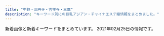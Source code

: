```yaml
---
title: "中野・高円寺・吉祥寺・三鷹"
description: "キーワード別にの巨乳アジアン・チャイナエステ嬢情報をまとめました。"
---
```


新着画像と新着キーワードをまとめています。
2021年02月25日の情報です。

<DmmAffiliateIns />
<KeywordTable
  shops={
    [
    {
        "keywords": {
            "84": 1
        },
        "img_links": [
            "http://relaxbest.net/staffPhoto/b20200202033738.jpg",
            "http://relaxbest.net/uploadfiles/images/campaignRelaxbest3.jpg",
            "http://relaxbest.net/staffPhoto/s20200202033738.jpg",
            "http://relaxbest.net/staffPhoto/s20200904172838.jpg",
            "http://relaxbest.net/js/sliderLine/slide_prev.png",
            "http://relaxbest.net/images/store/03.jpg",
            "http://relaxbest.net/js/sliderLine/slide_next.png",
            "http://relaxbest.net/staffPhoto/b20200804090123.jpg",
            "http://relaxbest.net/staffPhoto/b20200904172838.jpg",
            "http://relaxbest.net/images/store/01.jpg",
            "http://relaxbest.net/images/store/02.jpg",
            "http://relaxbest.net/images/store/04.jpg",
            "http://relaxbest.net/staffPhoto/s20210212144336.jpg",
            "http://relaxbest.net/images/returnBtn.png",
            "http://relaxbest.net/staffPhoto/s20200804090123.jpg",
            "http://relaxbest.net/images/store/05.jpg",
            "http://relaxbest.net/staffPhoto/b20210212144336.jpg"
        ],
        "url": "http://relaxbest.net/",
        "station": "\u9dfa\u30ce\u5bae\u99c5\u5317\u53e3",
        "name": "\u7965\u60a6 \u3057\u3087\u3046\u3048\u3064"
    },
    {
        "img_links": [
            "http://jewelry-hak.xyz/_src/38511753/wechatimg47_20210118145652388.jpg",
            "http://jewelry-hak.xyz/_src/50627226/wechatimg586.jpg",
            "http://jewelry-hak.xyz/_src/38511788/cam3.jpg",
            "http://jewelry-hak.xyz/_src/50627316/wechatimg584_20201202144744254.jpg",
            "http://jewelry-hak.xyz/_src/38511785/cam2.jpg",
            "http://jewelry-hak.xyz/_src/50627323/wechatimg691.jpg",
            "http://jewelry-hak.xyz/_src/50627227/wechatimg586.jpg",
            "http://jewelry-hak.xyz/_src/38511760/wechatimg30.jpg",
            "http://jewelry-hak.xyz/_src/50627320/wechatimg585.jpg",
            "http://jewelry-hak.xyz/_src/50627324/wechatimg691.jpg",
            "http://jewelry-hak.xyz/_src/38511779/line.png",
            "http://jewelry-hak.xyz/_src/50627326/wechatimg590.jpg",
            "http://jewelry-hak.xyz/_src/38511791/navinavi_01.png",
            "http://jewelry-hak.xyz/_src/38511786/cam2.jpg",
            "http://jewelry-hak.xyz/_src/38511746/wechatimg30.jpg",
            "http://jewelry-hak.xyz/_src/38511793/navinavi_02.png",
            "http://jewelry-hak.xyz/_src/50627318/wechatimg585.jpg",
            "http://jewelry-hak.xyz/_src/50627315/wechatimg584_20201202144744254.jpg",
            "http://jewelry-hak.xyz/_src/38511749/wechatimg561.jpg",
            "http://jewelry-hak.xyz/_src/50627325/wechatimg691.jpg",
            "http://jewelry-hak.xyz/_src/38511752/wechatimg47_20210118145652388.jpg",
            "http://jewelry-hak.xyz/_src/50627319/wechatimg585.jpg",
            "http://jewelry-hak.xyz/_src/50627225/wechatimg586.jpg",
            "http://jewelry-hak.xyz/_src/38511723/wechatimg569_20201101131633190.jpg",
            "http://jewelry-hak.xyz/_src/49611181/wechatimg48_20210118145652340.jpg",
            "http://jewelry-hak.xyz/_src/38511776/4.jpg",
            "http://jewelry-hak.xyz/_src/38511754/wechatimg47_20210118145652388.jpg",
            "http://jewelry-hak.xyz/_src/39952823/line.png",
            "http://jewelry-hak.xyz/_src/49618165/slider1.jpg",
            "http://jewelry-hak.xyz/_src/49611183/wechatimg48_20210118145652340.jpg",
            "http://jewelry-hak.xyz/_src/38625720/wechatimg541.jpg",
            "http://jewelry-hak.xyz/_src/38511721/wechatimg571.jpg",
            "http://jewelry-hak.xyz/_src/50627206/wechatimg691.jpg",
            "http://jewelry-hak.xyz/_src/38513880/cam.jpg",
            "http://jewelry-hak.xyz/_src/49642825/mmexport1604298600845.jpg",
            "http://jewelry-hak.xyz/_src/49618155/slider2.jpg",
            "http://jewelry-hak.xyz/_src/38511775/3.jpg",
            "http://jewelry-hak.xyz/_src/50627215/wechatimg914.jpg",
            "http://jewelry-hak.xyz/_src/50627213/wechatimg914.jpg",
            "http://jewelry-hak.xyz/_src/38511790/cam4.jpg",
            "http://jewelry-hak.xyz/_src/50627202/wechatimg585.jpg",
            "http://jewelry-hak.xyz/_src/50627205/wechatimg691.jpg",
            "http://jewelry-hak.xyz/_src/38511717/wechatimg568.jpg",
            "http://jewelry-hak.xyz/_src/38511789/cam4.jpg",
            "http://jewelry-hak.xyz/_src/38511777/line.png",
            "http://jewelry-hak.xyz/_src/38511719/wechatimg570.jpg",
            "http://jewelry-hak.xyz/_src/50627317/wechatimg584_20201202144744254.jpg",
            "http://jewelry-hak.xyz/_src/38511750/wechatimg561.jpg",
            "http://jewelry-hak.xyz/_src/38511774/2.jpg",
            "http://jewelry-hak.xyz/_src/38511787/cam3.jpg",
            "http://jewelry-hak.xyz/_src/50627214/wechatimg914.jpg",
            "http://jewelry-hak.xyz/_src/50627328/wechatimg590.jpg",
            "http://jewelry-hak.xyz/_src/38513882/cam.jpg",
            "http://jewelry-hak.xyz/_src/38511751/wechatimg561.jpg",
            "http://jewelry-hak.xyz/_src/50627203/wechatimg585.jpg",
            "http://jewelry-hak.xyz/_src/38511781/img20200108162027140241.png",
            "http://jewelry-hak.xyz/_src/49611182/wechatimg48_20210118145652340.jpg",
            "http://jewelry-hak.xyz/_src/50627327/wechatimg590.jpg"
        ],
        "keywords": {},
        "station": "JR\u9ad8\u5186\u5bfa\u99c5\u5317\u53e3",
        "name": "\u30a2\u30ef\u30a2\u30ef\u30d5\u30a7\u30a2\u30ea\u30fc",
        "url": "http://jewelry-hak.xyz/"
    },
    {
        "keywords": {
            "88": 1,
            "C": 4,
            "85": 1,
            "90": 1,
            "86": 1
        },
        "station": "JR\u4e09\u9df9\u99c5\u5357\u53e3",
        "url": "http://f-relax.net/",
        "name": "\u30a8\u30b9\u30fb\u30c8\u30c3\u30d7",
        "img_links": [
            "http://f-relax.net/images/rec_09.jpg",
            "http://f-relax.net/images/index_06.jpg",
            "http://f-relax.net/girl/02.jpg",
            "http://f-relax.net/images/index_03.jpg",
            "http://f-relax.net/images/acc.jpg",
            "http://f-relax.net/girl/04b.jpg",
            "http://f-relax.net/girl/03.jpg",
            "http://f-relax.net/images/02.jpg",
            "http://f-relax.net/images/index_05.jpg",
            "http://f-relax.net/images/staff_09.jpg",
            "http://f-relax.net/images/index_07.jpg",
            "http://f-relax.net/images/index_04.jpg",
            "http://f-relax.net/images/info.jpg",
            "http://f-relax.net/images/rec.jpg",
            "http://f-relax.net/girl/01a.jpg",
            "http://f-relax.net/girl/02a.jpg",
            "http://f-relax.net/images/index_01.jpg",
            "http://f-relax.net/images/01.jpg",
            "http://f-relax.net/images/index_14.jpg",
            "http://f-relax.net/images/sub_12.jpg",
            "http://f-relax.net/images/index_02.jpg",
            "http://f-relax.net/girl/03a.jpg",
            "http://f-relax.net/images/index_13.jpg",
            "http://f-relax.net/girl/04a.jpg",
            "http://f-relax.net/girl/02b.jpg",
            "http://f-relax.net/images/index_12.jpg",
            "http://f-relax.net/girl/01.jpg",
            "http://f-relax.net/girl/03b.jpg",
            "http://f-relax.net/images/index_11.jpg",
            "http://f-relax.net/girl/04.jpg",
            "http://f-relax.net/girl/01b.jpg",
            "http://f-relax.net/images/info_09.jpg",
            "http://f-relax.net/images/line.jpg",
            "http://f-relax.net/images/index_16.jpg"
        ]
    },
    {
        "station": "JR\u9ad8\u5186\u5bfa\u99c5\u5317\u53e3",
        "url": "http://e-mira.net/",
        "name": "\u30d4\u30e5\u30a2\u30cf\u30fc\u30c8",
        "img_links": [
            "http://e-mira.net/_src/18381328/navi_15.png",
            "http://e-mira.net/_src/18381429/navi_13.png",
            "http://e-mira.net/_src/18381660/footer_05.png",
            "http://e-mira.net/_src/18381489/sign.png",
            "http://e-mira.net/_src/18381711/img20190616221341454274.jpg",
            "http://e-mira.net/_src/18381478/sign.png",
            "http://e-mira.net/_src/18381673/navi_12.png",
            "http://e-mira.net/_src/18381578/wechatimg108.jpg",
            "http://e-mira.net/_src/18381180/footer_02.png",
            "http://e-mira.net/_src/18381378/footer_03.png",
            "http://e-mira.net/_src/18381158/navi_10.png",
            "http://e-mira.net/_src/18381073/navi_10.png",
            "http://e-mira.net/_src/18381694/footer_04.png",
            "http://e-mira.net/_src/18381672/navi_12.png",
            "http://e-mira.net/_src/18381479/sign.png",
            "http://e-mira.net/_src/18381231/sign.png",
            "http://e-mira.net/_src/25639996/footer_07.png",
            "http://e-mira.net/_src/18381154/navi_14.png",
            "http://e-mira.net/_src/18381221/sign.png",
            "http://e-mira.net/_src/18381471/navi_10.png",
            "http://e-mira.net/_src/25639988/sign.png",
            "http://e-mira.net/_src/18381380/footer_05.png",
            "http://e-mira.net/_src/25639981/wechatimg156_20201124112344134.jpg",
            "http://e-mira.net/_src/18381618/sign.png",
            "http://e-mira.net/_src/18381307/footer_02.png",
            "http://e-mira.net/_src/18381395/navi_13.png",
            "http://e-mira.net/_src/18381442/profile_05.png",
            "http://e-mira.net/_src/25639998/sign.png",
            "http://e-mira.net/_src/18381132/sign.png",
            "http://e-mira.net/_src/53568978/sign.png",
            "http://e-mira.net/_src/18381587/footer_02.png",
            "http://e-mira.net/_src/18381278/navi_11.png",
            "http://e-mira.net/_src/18381676/navi_14.png",
            "http://e-mira.net/_src/18381358/navi_12.png",
            "http://e-mira.net/_src/23056970/unnamed_20180612172938653.jpg",
            "http://e-mira.net/_src/18381571/navi_14.png",
            "http://e-mira.net/_src/18381645/navi_10.png",
            "http://e-mira.net/_src/25639992/footer_03.png",
            "http://e-mira.net/_src/18381247/navi_10.png",
            "http://e-mira.net/_src/18381250/line2.png",
            "http://e-mira.net/_src/18381331/navi_10.png",
            "http://e-mira.net/_src/18381105/navi_12.png",
            "http://e-mira.net/_src/18381292/line2.png",
            "http://e-mira.net/_src/39651631/wechatimg50.jpg",
            "http://e-mira.net/_src/18381697/footer_07.png",
            "http://e-mira.net/_src/49954707/wechatimg150.jpg",
            "http://e-mira.net/_src/18381106/navi_12.png",
            "http://e-mira.net/_src/18381705/sign.png",
            "http://e-mira.net/_src/18381279/navi_11.png",
            "http://e-mira.net/_src/18381654/sign.png",
            "http://e-mira.net/_src/18381265/footer_02.png",
            "http://e-mira.net/_src/53568985/footer_04.png",
            "http://e-mira.net/_src/18381339/sign.png",
            "http://e-mira.net/_src/18381289/navi_10.png",
            "http://e-mira.net/_src/18381377/footer_02.png",
            "http://e-mira.net/_src/18381374/sign.png",
            "http://e-mira.net/_src/18381430/navi_13.png",
            "http://e-mira.net/_src/18381155/navi_14.png",
            "http://e-mira.net/_src/18381483/footer_03.png",
            "http://e-mira.net/_src/18381323/navi_12.png",
            "http://e-mira.net/_src/18381373/sign.png",
            "http://e-mira.net/_src/18381624/footer_04.png",
            "http://e-mira.net/_src/53568959/navi_10.png",
            "http://e-mira.net/_src/18381681/navi_10.png",
            "http://e-mira.net/_src/25639975/navi_14.png",
            "http://e-mira.net/_src/18381280/navi_12.png",
            "http://e-mira.net/_src/18381286/navi_15.png",
            "http://e-mira.net/_src/18381193/navi_11.png",
            "http://e-mira.net/_src/18381653/sign.png",
            "http://e-mira.net/_src/18381463/navi_12.png",
            "http://e-mira.net/_src/53569008/wechatimg152.jpg",
            "http://e-mira.net/_src/44386546/smartselect_20190726-192136_wechat.jpg",
            "http://e-mira.net/_src/18381327/navi_14.png",
            "http://e-mira.net/_src/18381602/navi_12.png",
            "http://e-mira.net/_src/18381195/navi_12.png",
            "http://e-mira.net/_src/18381460/navi_11.png",
            "http://e-mira.net/_src/18381657/footer_02.png",
            "http://e-mira.net/_src/18381072/navi_15.png",
            "http://e-mira.net/_src/18381613/wechatimg705.jpg",
            "http://e-mira.net/_src/18381225/footer_03.png",
            "http://e-mira.net/_src/18381652/profile_05.png",
            "http://e-mira.net/_src/50327149/wechatimg156_20201124112344134.jpg",
            "http://e-mira.net/_src/18381695/footer_05.png",
            "http://e-mira.net/_src/18381723/ac3.png",
            "http://e-mira.net/_src/18381640/navi_13.png",
            "http://e-mira.net/_src/18381089/footer_02.png",
            "http://e-mira.net/_src/18381113/navi_10.png",
            "http://e-mira.net/_src/44386538/wechatimg70_20200612110516119.jpg",
            "http://e-mira.net/_src/18381708/qr.png",
            "http://e-mira.net/_src/19217814/wechatimg230.jpg",
            "http://e-mira.net/_src/18381683/wechatimg233.jpg",
            "http://e-mira.net/_src/25639974/navi_14.png",
            "http://e-mira.net/_src/18381196/navi_12.png",
            "http://e-mira.net/_src/18381312/footer_07.png",
            "http://e-mira.net/_src/18381680/navi_10.png",
            "http://e-mira.net/_src/25639986/profile_05.png",
            "http://e-mira.net/_src/18381689/sign.png",
            "http://e-mira.net/_src/18381412/footer_02.png",
            "http://e-mira.net/_src/18381485/footer_05.png",
            "http://e-mira.net/_src/18381740/wechatimg16.jpg",
            "http://e-mira.net/_src/25639991/footer_02.png",
            "http://e-mira.net/_src/18381443/sign.png",
            "http://e-mira.net/_src/18381107/navi_13.png",
            "http://e-mira.net/_src/53568983/footer_06.png",
            "http://e-mira.net/_src/53568968/navi_12.png",
            "http://e-mira.net/_src/18381425/navi_11.png",
            "http://e-mira.net/_src/53568972/wechatimg1020.jpg",
            "http://e-mira.net/_src/18381414/footer_04.png",
            "http://e-mira.net/_src/18381181/footer_03.png",
            "http://e-mira.net/_src/18381477/profile_05.png",
            "http://e-mira.net/_src/18381692/footer_02.png",
            "http://e-mira.net/_src/18381721/ac2.png",
            "http://e-mira.net/_src/18381157/navi_15.png",
            "http://e-mira.net/_src/18381607/navi_14.png",
            "http://e-mira.net/_src/18381582/profile_05.png",
            "http://e-mira.net/_src/18381162/line2.png",
            "http://e-mira.net/_src/18381090/footer_03.png",
            "http://e-mira.net/_src/18381361/navi_14.png",
            "http://e-mira.net/_src/18381635/navi_11.png",
            "http://e-mira.net/_src/18381356/navi_11.png",
            "http://e-mira.net/_src/18381619/sign.png",
            "http://e-mira.net/_src/18381246/navi_15.png",
            "http://e-mira.net/_src/18381394/navi_13.png",
            "http://e-mira.net/_src/18381611/navi_10.png",
            "http://e-mira.net/_src/18381567/navi_12.png",
            "http://e-mira.net/_src/18381112/navi_15.png",
            "http://e-mira.net/_src/18381320/navi_11.png",
            "http://e-mira.net/_src/19173124/wechatimg705.jpg",
            "http://e-mira.net/_src/18381648/wechatimg329.jpg",
            "http://e-mira.net/_src/18381639/navi_13.png",
            "http://e-mira.net/_src/18381401/navi_10.png",
            "http://e-mira.net/_src/18381177/sign.png",
            "http://e-mira.net/_src/18381688/sign.png",
            "http://e-mira.net/_src/18381399/navi_15.png",
            "http://e-mira.net/_src/18381569/navi_13.png",
            "http://e-mira.net/_src/53568948/wechatimg1020.jpg",
            "http://e-mira.net/_src/53569014/wechatimg1020.jpg",
            "http://e-mira.net/_src/18381570/navi_13.png",
            "http://e-mira.net/_src/18381330/navi_10.png",
            "http://e-mira.net/_src/23056975/unnamed_%281%29.jpg",
            "http://e-mira.net/_src/18381393/navi_12.png",
            "http://e-mira.net/_src/18381337/profile_05.png",
            "http://e-mira.net/_src/18381465/navi_13.png",
            "http://e-mira.net/_src/18381245/navi_15.png",
            "http://e-mira.net/_src/18381224/footer_02.png",
            "http://e-mira.net/_src/18381473/screenshot_smartselect_2018-03-16-12-15-07.jpg",
            "http://e-mira.net/_src/18381413/footer_03.png",
            "http://e-mira.net/_src/25639972/navi_13.png",
            "http://e-mira.net/_src/18381428/navi_12.png",
            "http://e-mira.net/_src/18381156/navi_15.png",
            "http://e-mira.net/_src/18381444/sign.png",
            "http://e-mira.net/_src/18381677/navi_14.png",
            "http://e-mira.net/_src/18381344/footer_04.png",
            "http://e-mira.net/_src/18381199/navi_14.png",
            "http://e-mira.net/_src/18381366/navi_10.png",
            "http://e-mira.net/_src/18381661/footer_06.png",
            "http://e-mira.net/_src/18381643/navi_15.png",
            "http://e-mira.net/_src/18381092/footer_05.png",
            "http://e-mira.net/_src/18381067/navi_13.png",
            "http://e-mira.net/_src/18381349/sign.png",
            "http://e-mira.net/_src/18381201/navi_15.png",
            "http://e-mira.net/_src/18381345/footer_05.png",
            "http://e-mira.net/_src/18381468/navi_15.png",
            "http://e-mira.net/_src/18381283/navi_13.png",
            "http://e-mira.net/_src/18381272/sign.png",
            "http://e-mira.net/_src/18381659/footer_04.png",
            "http://e-mira.net/_src/18381391/navi_11.png",
            "http://e-mira.net/_src/18381415/footer_05.png",
            "http://e-mira.net/_src/18381783/wechatimg232.jpg",
            "http://e-mira.net/_src/18381671/navi_11.png",
            "http://e-mira.net/_src/18381592/footer_07.png",
            "http://e-mira.net/_src/18381137/footer_04.png",
            "http://e-mira.net/_src/18381091/footer_04.png",
            "http://e-mira.net/_src/18381403/wechatimg50.jpg",
            "http://e-mira.net/_src/53568969/navi_11.png",
            "http://e-mira.net/_src/18381242/navi_13.png",
            "http://e-mira.net/_src/18381699/sign.png",
            "http://e-mira.net/_src/18381396/navi_14.png",
            "http://e-mira.net/_src/18381601/navi_11.png",
            "http://e-mira.net/_src/53568977/profile_05.png",
            "http://e-mira.net/_src/18381282/navi_13.png",
            "http://e-mira.net/_src/18381304/sign.png",
            "http://e-mira.net/_src/18381379/footer_04.png",
            "http://e-mira.net/_src/18381096/sign.png",
            "http://e-mira.net/_src/25639971/navi_12.png",
            "http://e-mira.net/_src/18381466/navi_14.png",
            "http://e-mira.net/_src/18381119/line2.png",
            "http://e-mira.net/_src/53569040/wechatimg232.jpg",
            "http://e-mira.net/_src/44478269/wechatimg152.jpg",
            "http://e-mira.net/_src/18381185/footer_07.png",
            "http://e-mira.net/_src/18381138/footer_05.png",
            "http://e-mira.net/_src/18381159/navi_10.png",
            "http://e-mira.net/_src/18381325/navi_13.png",
            "http://e-mira.net/_src/18381241/navi_13.png",
            "http://e-mira.net/_src/21452882/wechatimg108.jpg",
            "http://e-mira.net/_src/18381267/footer_04.png",
            "http://e-mira.net/_src/18381670/navi_11.png",
            "http://e-mira.net/_src/18381435/navi_10.png",
            "http://e-mira.net/_src/53568984/footer_05.png",
            "http://e-mira.net/_src/25639994/footer_05.png",
            "http://e-mira.net/_src/18381450/footer_05.png",
            "http://e-mira.net/_src/18381108/navi_13.png",
            "http://e-mira.net/_src/18381372/profile_05.png",
            "http://e-mira.net/_src/18381310/footer_05.png",
            "http://e-mira.net/_src/18381365/navi_10.png",
            "http://e-mira.net/_src/25639968/navi_11.png",
            "http://e-mira.net/_src/18381609/navi_15.png",
            "http://e-mira.net/_src/32450222/unnamed_20180612172938653.jpg",
            "http://e-mira.net/_src/18381266/footer_03.png",
            "http://e-mira.net/_src/18381675/navi_13.png",
            "http://e-mira.net/_src/18381140/footer_07.png",
            "http://e-mira.net/_src/18381135/footer_02.png",
            "http://e-mira.net/_src/18381627/footer_07.png",
            "http://e-mira.net/_src/18381600/navi_11.png",
            "http://e-mira.net/_src/18381333/unnamed_20180612172938653.jpg",
            "http://e-mira.net/_src/53568961/navi_15.png",
            "http://e-mira.net/_src/18381679/navi_15.png",
            "http://e-mira.net/_src/18381588/footer_03.png",
            "http://e-mira.net/_src/18381469/navi_15.png",
            "http://e-mira.net/_src/18381343/footer_03.png",
            "http://e-mira.net/_src/18381117/line2.png",
            "http://e-mira.net/_src/18381662/footer_07.png",
            "http://e-mira.net/_src/18381207/line2.png",
            "http://e-mira.net/_src/53569041/screenshot_smartselect_2018-03-16-12-15-07.jpg",
            "http://e-mira.net/_src/18381364/navi_15.png",
            "http://e-mira.net/_src/18381451/footer_06.png",
            "http://e-mira.net/_src/18381226/footer_04.png",
            "http://e-mira.net/_src/18381448/footer_03.png",
            "http://e-mira.net/_src/18381658/footer_03.png",
            "http://e-mira.net/_src/18381187/sign.png",
            "http://e-mira.net/_src/18381071/navi_15.png",
            "http://e-mira.net/_src/18381575/navi_10.png",
            "http://e-mira.net/_src/18381664/sign.png",
            "http://e-mira.net/_src/18381416/footer_06.png",
            "http://e-mira.net/_src/18381329/navi_15.png",
            "http://e-mira.net/_src/18381136/footer_03.png",
            "http://e-mira.net/_src/25639987/sign.png",
            "http://e-mira.net/_src/18381574/navi_15.png",
            "http://e-mira.net/_src/25639973/navi_13.png",
            "http://e-mira.net/_src/53568965/navi_13.png",
            "http://e-mira.net/_src/18381269/footer_06.png",
            "http://e-mira.net/_src/18381572/navi_14.png",
            "http://e-mira.net/_src/18381594/sign.png",
            "http://e-mira.net/_src/18381288/navi_10.png",
            "http://e-mira.net/_src/18381590/footer_05.png",
            "http://e-mira.net/_src/18381637/navi_12.png",
            "http://e-mira.net/_src/18381576/navi_10.png",
            "http://e-mira.net/_src/53568964/navi_14.png",
            "http://e-mira.net/_src/53568989/sign.png",
            "http://e-mira.net/_src/18381347/footer_07.png",
            "http://e-mira.net/_src/18381311/footer_06.png",
            "http://e-mira.net/_src/18381324/navi_13.png",
            "http://e-mira.net/_src/18381110/navi_14.png",
            "http://e-mira.net/_src/18381200/navi_14.png",
            "http://e-mira.net/_src/18381309/footer_04.png",
            "http://e-mira.net/_src/18381449/footer_04.png",
            "http://e-mira.net/_src/18381368/smartselect_20190726-192136_wechat.jpg",
            "http://e-mira.net/_src/18381103/navi_11.png",
            "http://e-mira.net/_src/18381400/navi_10.png",
            "http://e-mira.net/_src/18381589/footer_04.png",
            "http://e-mira.net/_src/18381314/sign.png",
            "http://e-mira.net/_src/53568967/navi_12.png",
            "http://e-mira.net/_src/21452507/wechatimg232.jpg",
            "http://e-mira.net/_src/18381568/navi_12.png",
            "http://e-mira.net/_src/18381262/sign.png",
            "http://e-mira.net/_src/18381183/footer_05.png",
            "http://e-mira.net/_src/18381086/2ngh288160_5j9_anv8160kns5d6024f.jpg",
            "http://e-mira.net/_src/18381464/navi_13.png",
            "http://e-mira.net/_src/18381398/navi_15.png",
            "http://e-mira.net/_src/18381617/profile_05.png",
            "http://e-mira.net/_src/18381438/wechatimg152.jpg",
            "http://e-mira.net/_src/18381237/navi_11.png",
            "http://e-mira.net/_src/18381626/footer_06.png",
            "http://e-mira.net/_src/18381462/navi_12.png",
            "http://e-mira.net/_src/18381227/footer_05.png",
            "http://e-mira.net/_src/18381426/navi_11.png",
            "http://e-mira.net/_src/18381623/footer_03.png",
            "http://e-mira.net/_src/18381078/notice.png",
            "http://e-mira.net/_src/18381094/footer_07.png",
            "http://e-mira.net/_src/18381109/navi_14.png",
            "http://e-mira.net/_src/25639977/navi_15.png",
            "http://e-mira.net/_src/18381436/navi_10.png",
            "http://e-mira.net/_src/18381150/navi_12.png",
            "http://e-mira.net/_src/18381268/footer_05.png",
            "http://e-mira.net/_src/53569019/wechatimg412.jpg",
            "http://e-mira.net/_src/18381068/navi_13.png",
            "http://e-mira.net/_src/18381397/navi_14.png",
            "http://e-mira.net/_src/18381151/navi_12.png",
            "http://e-mira.net/_src/18381238/navi_11.png",
            "http://e-mira.net/_src/18381065/navi_12.png",
            "http://e-mira.net/_src/18381209/line2.png",
            "http://e-mira.net/_src/25639995/footer_06.png",
            "http://e-mira.net/_src/53568962/navi_15.png",
            "http://e-mira.net/_src/18381603/navi_12.png",
            "http://e-mira.net/_src/18381202/navi_15.png",
            "http://e-mira.net/_src/18381452/footer_07.png",
            "http://e-mira.net/_src/53568982/footer_07.png",
            "http://e-mira.net/_src/18381687/profile_05.png",
            "http://e-mira.net/_src/53569034/wechatimg50.jpg",
            "http://e-mira.net/_src/53568979/sign.png",
            "http://e-mira.net/_src/18381360/navi_13.png",
            "http://e-mira.net/_src/18381392/navi_12.png",
            "http://e-mira.net/_src/18381678/navi_15.png",
            "http://e-mira.net/_src/18381184/footer_06.png",
            "http://e-mira.net/_src/18381431/navi_14.png",
            "http://e-mira.net/_src/18381228/footer_06.png",
            "http://e-mira.net/_src/18381629/sign.png",
            "http://e-mira.net/_src/18381239/navi_12.png",
            "http://e-mira.net/_src/18381063/navi_11.png",
            "http://e-mira.net/_src/53568987/footer_02.png",
            "http://e-mira.net/_src/18381240/navi_12.png",
            "http://e-mira.net/_src/18381636/navi_11.png",
            "http://e-mira.net/_src/18381719/ac1.png",
            "http://e-mira.net/_src/18381433/navi_15.png",
            "http://e-mira.net/_src/18381644/navi_15.png",
            "http://e-mira.net/_src/18381674/navi_13.png",
            "http://e-mira.net/_src/18381432/navi_14.png",
            "http://e-mira.net/_src/18381642/navi_14.png",
            "http://e-mira.net/_src/18381447/footer_02.png",
            "http://e-mira.net/_src/53568960/navi_10.png",
            "http://e-mira.net/_src/18381285/navi_14.png",
            "http://e-mira.net/_src/18381075/line.png",
            "http://e-mira.net/_src/18381363/navi_15.png",
            "http://e-mira.net/_src/18381606/navi_14.png",
            "http://e-mira.net/_src/18381482/footer_02.png",
            "http://e-mira.net/_src/25639970/navi_12.png",
            "http://e-mira.net/_src/18381461/navi_11.png",
            "http://e-mira.net/_src/25639976/navi_15.png",
            "http://e-mira.net/_src/18381111/navi_15.png",
            "http://e-mira.net/_src/18381070/navi_14.png",
            "http://e-mira.net/_src/18381346/footer_06.png",
            "http://e-mira.net/_src/18381566/navi_11.png",
            "http://e-mira.net/_src/18381322/navi_12.png",
            "http://e-mira.net/_src/18381357/navi_12.png",
            "http://e-mira.net/_src/18381788/wechatimg329.jpg",
            "http://e-mira.net/_src/25639969/navi_11.png",
            "http://e-mira.net/_src/18381384/sign.png",
            "http://e-mira.net/_src/18381326/navi_14.png",
            "http://e-mira.net/_src/18381641/navi_14.png",
            "http://e-mira.net/_src/18381696/footer_06.png",
            "http://e-mira.net/_src/25639979/navi_10.png",
            "http://e-mira.net/_src/25639993/footer_04.png",
            "http://e-mira.net/_src/18381417/footer_07.png",
            "http://e-mira.net/_src/18381706/backback_03.png",
            "http://e-mira.net/_src/18381139/footer_06.png",
            "http://e-mira.net/_src/18381486/footer_06.png",
            "http://e-mira.net/_src/18381583/sign.png",
            "http://e-mira.net/_src/18381321/navi_11.png",
            "http://e-mira.net/_src/18381625/footer_05.png",
            "http://e-mira.net/_src/18381725/ac4.png",
            "http://e-mira.net/_src/18381381/footer_06.png",
            "http://e-mira.net/_src/18381484/footer_04.png",
            "http://e-mira.net/_src/18381203/navi_10.png",
            "http://e-mira.net/_src/18381390/navi_11.png",
            "http://e-mira.net/_src/18381761/wechatimg329.jpg",
            "http://e-mira.net/_src/53569010/wechatimg156_20201124112344134.jpg",
            "http://e-mira.net/_src/18381194/navi_11.png",
            "http://e-mira.net/_src/18381419/sign.png",
            "http://e-mira.net/_src/18381077/line.png",
            "http://e-mira.net/_src/18381114/navi_10.png",
            "http://e-mira.net/_src/18381610/navi_10.png",
            "http://e-mira.net/_src/18381638/navi_12.png",
            "http://e-mira.net/_src/53568986/footer_03.png",
            "http://e-mira.net/_src/18381308/footer_03.png",
            "http://e-mira.net/_src/18381646/navi_10.png",
            "http://e-mira.net/_src/18381149/navi_11.png",
            "http://e-mira.net/_src/53568963/navi_14.png",
            "http://e-mira.net/_src/18381359/navi_13.png",
            "http://e-mira.net/_src/18381066/navi_12.png",
            "http://e-mira.net/_src/18381409/sign.png",
            "http://e-mira.net/_src/53568970/navi_11.png",
            "http://e-mira.net/_src/18381093/footer_06.png",
            "http://e-mira.net/_src/18381693/footer_03.png",
            "http://e-mira.net/_src/18381153/navi_13.png",
            "http://e-mira.net/_src/18381584/sign.png",
            "http://e-mira.net/_src/18381467/navi_14.png",
            "http://e-mira.net/_src/18381407/profile_05.png",
            "http://e-mira.net/_src/53568966/navi_13.png",
            "http://e-mira.net/_src/18381182/footer_04.png",
            "http://e-mira.net/_src/18381281/navi_12.png",
            "http://e-mira.net/_src/18381427/navi_12.png",
            "http://e-mira.net/_src/18381338/sign.png",
            "http://e-mira.net/_src/18381142/sign.png",
            "http://e-mira.net/_src/32345527/smartselect_20190726-192136_wechat.jpg",
            "http://e-mira.net/_src/18381243/navi_14.png",
            "http://e-mira.net/_src/18381470/navi_10.png",
            "http://e-mira.net/_src/18381229/footer_07.png",
            "http://e-mira.net/_src/18381284/navi_14.png",
            "http://e-mira.net/_src/18381248/navi_10.png",
            "http://e-mira.net/_src/18381362/navi_14.png",
            "http://e-mira.net/_src/18381605/navi_13.png",
            "http://e-mira.net/_src/18381152/navi_13.png",
            "http://e-mira.net/_src/18381148/navi_11.png",
            "http://e-mira.net/_src/18381608/navi_15.png",
            "http://e-mira.net/_src/18381565/navi_11.png",
            "http://e-mira.net/_src/18381069/navi_14.png",
            "http://e-mira.net/_src/31433038/wechatimg98.jpg",
            "http://e-mira.net/_src/18381573/navi_15.png",
            "http://e-mira.net/_src/18381454/sign.png",
            "http://e-mira.net/_src/18381197/navi_13.png",
            "http://e-mira.net/_src/18381604/navi_13.png",
            "http://e-mira.net/_src/18381487/footer_07.png",
            "http://e-mira.net/_src/18381204/navi_10.png",
            "http://e-mira.net/_src/18381591/footer_06.png",
            "http://e-mira.net/_src/18381355/navi_11.png",
            "http://e-mira.net/_src/18381622/footer_02.png",
            "http://e-mira.net/_src/18381382/footer_07.png",
            "http://e-mira.net/_src/18381270/footer_07.png",
            "http://e-mira.net/_src/18381434/navi_15.png",
            "http://e-mira.net/_src/25639978/navi_10.png",
            "http://e-mira.net/_src/18381064/navi_11.png",
            "http://e-mira.net/_src/18381342/footer_02.png",
            "http://e-mira.net/_src/18381408/sign.png"
        ],
        "keywords": {}
    },
    {
        "img_links": [
            "https://static.wixstatic.com/media/3f1889_31b52551f2694c2f911b20e71ef2b3b2~mv2_d_2700_1600_s_2.jpg",
            "https://static.wixstatic.com/media/3f1889_d5863990d0fb4ec5be54d7f6e68f3d5f~mv2.png",
            "https://static.wixstatic.com/media/3f1889_ab8d2cf7913a412283ba6a9b444d2a6e~mv2.png",
            "https://static.wixstatic.com/media/3f1889_769941b5f63d44329a1797c335d938ee~mv2.png",
            "https://static.wixstatic.com/media/3f1889_8c2e9b0dd6a64ae4baaf64673e8f3f0f~mv2.jpg",
            "https://static.wixstatic.com/media/11062b_84f0c9aa252b4b2ab1114febc012eacbf000.jpg",
            "https://static.wixstatic.com/media/3f1889_e91341eb203e4243bc92a5de17a173e2~mv2.png",
            "https://static.wixstatic.com/media/3f1889_fcd9b2e88eaf4467b0d433f465f82e29~mv2.jpg",
            "https://static.wixstatic.com/media/3f1889_df432e03872140c38add5b2746291971~mv2_d_1280_4830_s_2.png",
            "https://static.wixstatic.com/media/3f1889_8e4787061f714a468e91941852cf1eec~mv2_d_1599_4320_s_2.jpg",
            "https://static.wixstatic.com/media/3f1889_42006b8157ef484d90a6ac233fe797a4~mv2_d_2300_3517_s_2.png",
            "https://static.wixstatic.com/media/11062b_2042bb7351284f0f982e4787d37415e6f000.jpg",
            "https://static.wixstatic.com/media/11062b_8b93d3d5a6584b69893408bb08e64122f000.jpg",
            "https://static.wixstatic.com/media/3f1889_365a1c01b11e45068c4432b93f9c4bae~mv2.png",
            "https://static.wixstatic.com/media/3f1889_734d04c2a52d4e95afc0c103f98beb36~mv2.jpg",
            "https://static.wixstatic.com/media/11062b_adfb71c8d3184c0da6217c56e72cfd34f000.jpg"
        ],
        "keywords": {},
        "name": "\u3084\u3059\u3089\u304e\u51e6 \u82b1\u697d",
        "url": "https://www.kagura.tokyo/",
        "station": "JR\u897f\u837b\u7aaa\u99c5\u5357\u53e3"
    },
    {
        "img_links": [
            "http://lacure.oks.bz/images/pick.jpg",
            "http://lacure.oks.bz/images/mobile.jpg",
            "http://lacure.oks.bz/photos/sites/19/2021/01/2021010611082189.jpg",
            "http://lacure.oks.bz/photos/sites/19/2021/01/2021011112261830.jpg",
            "http://lacure.oks.bz/photos/sites/19/2021/01/2021011112443789.jpg",
            "http://lacure.oks.bz/photos/sites/19/2021/01/2021011112261714.jpg",
            "http://lacure.oks.bz/images/m4.jpg",
            "http://lacure.oks.bz/images/m1.jpg",
            "http://lacure.oks.bz/photos/sites/19/2021/01/2021011112393578.jpg",
            "http://lacure.oks.bz/images/face.jpg",
            "http://lacure.oks.bz/photos/sites/19/2021/01/202101111226185.jpg",
            "http://lacure.oks.bz/photos/sites/19/2021/01/2021011112261833.jpg",
            "http://lacure.oks.bz/images/m3.jpg",
            "http://lacure.oks.bz/images/m2.jpg",
            "http://lacure.oks.bz/photos/sites/19/2021/01/2021011112261438.jpg",
            "http://lacure.oks.bz/images/top.jpg",
            "http://lacure.oks.bz/images/news.jpg",
            "http://lacure.oks.bz/photos/sites/19/2021/01/2021011112261794.jpg",
            "http://lacure.oks.bz/images/room2.jpg",
            "http://lacure.oks.bz/photos/sites/19/2020/06/2020062110315080.jpg",
            "http://lacure.oks.bz/photos/sites/19/2021/01/202101111226158.jpg",
            "http://lacure.oks.bz/photos/sites/19/2019/02/2019021111235740-e1549851847368.jpg",
            "http://lacure.oks.bz/photos/sites/19/2021/01/2021011112261781.jpg",
            "http://lacure.oks.bz/photos/sites/19/2021/01/2021011112261995.jpg",
            "http://lacure.oks.bz/images/room4.jpg",
            "http://lacure.oks.bz/photos/sites/19/2021/01/2021011112261516.jpg",
            "http://lacure.oks.bz/images/face_bj1.png",
            "http://lacure.oks.bz/photos/sites/19/2021/01/2021011112261455.jpg",
            "http://lacure.oks.bz/images/1.jpg",
            "http://lacure.oks.bz/images/s_staff.png",
            "http://lacure.oks.bz/photos/sites/19/2017/06/staff1-e1523757806454.jpg",
            "http://lacure.oks.bz/photos/sites/19/2021/01/2021011112394134.jpg",
            "http://lacure.oks.bz/photos/sites/19/2021/01/2021011112261593.jpg",
            "http://lacure.oks.bz/images/room3.jpg",
            "http://lacure.oks.bz/photos/sites/19/2021/01/2021011112261964.jpg",
            "http://lacure.oks.bz/images/room1.jpg"
        ],
        "name": "\u30e9\u30ad\u30e5\u30a2",
        "url": "http://lacure.oks.bz/",
        "station": "JR\u837b\u7aaa\u99c5\u5357\u53e3",
        "keywords": {
            "\u30bb\u30af\u30b7\u30fc": 3,
            "C": 2,
            "D": 2,
            "87": 1,
            "85": 1,
            "86": 2
        }
    },
    {
        "station": "JR\u4e2d\u91ce\u99c5\u5317\u53e3",
        "keywords": {},
        "name": "Barbie \uff5e\u30d0\u30fc\u30d3\u30fc\uff5e",
        "img_links": [
            "http://www.barbie.relaxmens.com/photo_news/upimg/591105f880da30e0de_0.jpg",
            "http://www.barbie.relaxmens.com/images/tel.png",
            "http://www.barbie.relaxmens.com/images/top01.png",
            "http://www.barbie.relaxmens.com/images/osusume01.png",
            "http://www.barbie.relaxmens.com/images/nav-006.png",
            "http://www.barbie.relaxmens.com/files/003.jpg",
            "http://www.barbie.relaxmens.com/images/nav-004.png",
            "http://www.barbie.relaxmens.com/images/nav-001.png",
            "http://www.barbie.relaxmens.com/photo_news/upimg/591105f880da30e0de_2.jpg",
            "http://www.barbie.relaxmens.com/images/nav-005.png",
            "http://www.barbie.relaxmens.com/images/nav-003.png",
            "http://www.barbie.relaxmens.com/images/top003.png",
            "http://www.barbie.relaxmens.com/files/001.jpg",
            "http://www.barbie.relaxmens.com/files/002.jpg",
            "http://www.barbie.relaxmens.com/photo_news/upimg/591105f880da30e0de_1.jpg",
            "http://www.barbie.relaxmens.com/images/nav-002.png",
            "http://www.barbie.relaxmens.com/images/top02-left.png"
        ],
        "url": "http://www.barbie.relaxmens.com/"
    },
    {
        "img_links": [
            "http://www.yumenoie.aromanv.com/files/018-02.jpg",
            "http://www.yumenoie.aromanv.com/files/014-02.jpg",
            "http://www.yumenoie.aromanv.com/files/010-02.jpg",
            "http://www.yumenoie.aromanv.com/images/top-left01.jpg",
            "http://www.yumenoie.aromanv.com/files/019-02.jpg",
            "http://www.yumenoie.aromanv.com/files/006.jpg",
            "http://www.yumenoie.aromanv.com/images/m-head.jpg",
            "http://www.yumenoie.aromanv.com/files/005.jpg",
            "http://www.yumenoie.aromanv.com/files/001.jpg",
            "http://www.yumenoie.aromanv.com/files/017-02.jpg",
            "http://www.yumenoie.aromanv.com/photo_news/upimg/765155fc710510dd3a_0.jpg",
            "http://www.yumenoie.aromanv.com/files/009.jpg",
            "http://www.yumenoie.aromanv.com/files/019.jpg",
            "http://www.yumenoie.aromanv.com/files/020-02.jpg",
            "http://www.yumenoie.aromanv.com/images/call.png",
            "http://www.yumenoie.aromanv.com/files/001-02.jpg",
            "http://www.yumenoie.aromanv.com/images/m-top-right01.jpg",
            "http://www.yumenoie.aromanv.com/files/012.jpg",
            "http://www.yumenoie.aromanv.com/files/005-02.jpg",
            "http://www.yumenoie.aromanv.com/files/011.jpg",
            "http://www.yumenoie.aromanv.com/images/m-top-right03.jpg",
            "http://www.yumenoie.aromanv.com/files/002.jpg",
            "http://www.yumenoie.aromanv.com/files/012-02.jpg",
            "http://www.yumenoie.aromanv.com/files/016-02.jpg",
            "http://www.yumenoie.aromanv.com/photo_news/upimg/50542603347d614cd1_0.jpg",
            "http://www.yumenoie.aromanv.com/files/010.jpg",
            "http://www.yumenoie.aromanv.com/files/014.jpg",
            "http://www.yumenoie.aromanv.com/images/m-right.jpg",
            "http://www.yumenoie.aromanv.com/files/011-02.jpg",
            "http://www.yumenoie.aromanv.com/images/m-left.jpg",
            "http://www.yumenoie.aromanv.com/files/002-02.jpg",
            "http://www.yumenoie.aromanv.com/files/003.jpg",
            "http://www.yumenoie.aromanv.com/files/003-02.jpg",
            "http://www.yumenoie.aromanv.com/photo_news/upimg/473076013a2f5de951_0.jpg",
            "http://www.yumenoie.aromanv.com/files/020.jpg",
            "http://www.yumenoie.aromanv.com/files/004.jpg",
            "http://www.yumenoie.aromanv.com/photo_news/upimg/402235fb7410b2aa2b_0.jpg",
            "http://www.yumenoie.aromanv.com/files/013.jpg",
            "http://www.yumenoie.aromanv.com/files/017.jpg",
            "http://www.yumenoie.aromanv.com/files/007.jpg",
            "http://www.yumenoie.aromanv.com/images/m-top-right04.jpg",
            "http://www.yumenoie.aromanv.com/files/006-02.jpg",
            "http://www.yumenoie.aromanv.com/files/013-02.jpg",
            "http://www.yumenoie.aromanv.com/files/015.jpg",
            "http://www.yumenoie.aromanv.com/files/004-02.jpg",
            "http://www.yumenoie.aromanv.com/files/016.jpg",
            "http://www.yumenoie.aromanv.com/files/018.jpg",
            "http://www.yumenoie.aromanv.com/images/m-top02.jpg",
            "http://www.yumenoie.aromanv.com/images/m-yejiao.jpg",
            "http://www.yumenoie.aromanv.com/files/009-02.jpg",
            "http://www.yumenoie.aromanv.com/images/m-top-right02.jpg",
            "http://www.yumenoie.aromanv.com/files/015-02.jpg",
            "http://www.yumenoie.aromanv.com/files/007-02.jpg"
        ],
        "url": "http://www.yumenoie.aromanv.com/",
        "keywords": {
            "D": 28,
            "C": 8,
            "87": 22,
            "F": 2,
            "86": 16
        },
        "station": "\u4e0a\u77f3\u795e\u4e95\u99c5\u5357\u53e3",
        "name": "\u5922\u306e\u5bb6"
    },
    {
        "url": "https://firelady.iest.info/",
        "img_links": [],
        "station": "JR\u837b\u7aaa\u99c5\u5357\u53e3",
        "name": "Candle \uff5e\u30ad\u30e3\u30f3\u30c9\u30eb\uff5e",
        "keywords": {}
    },
    {
        "keywords": {
            "D": 12,
            "85": 8,
            "87": 8,
            "C": 12,
            "86": 8
        },
        "name": "\u30ea\u30e9\u30af\u30bc\u30fc\u30b7\u30e7\u30f3\u83ef",
        "img_links": [
            "http://www.relaxation-hana.xyz/files/008.jpg",
            "http://www.relaxation-hana.xyz/files/001.jpg",
            "http://www.relaxation-hana.xyz/files/005.jpg",
            "http://www.relaxation-hana.xyz/files/008-02.jpg",
            "http://www.relaxation-hana.xyz/files/004-03.jpg",
            "http://www.relaxation-hana.xyz/files/005-03.jpg",
            "http://www.relaxation-hana.xyz/images/mainImg_sub.jpg",
            "http://www.relaxation-hana.xyz/files/001-03.jpg",
            "http://www.relaxation-hana.xyz/files/004.jpg",
            "http://www.relaxation-hana.xyz/images/btn2.png",
            "http://www.relaxation-hana.xyz/files/007.jpg",
            "http://www.relaxation-hana.xyz/files/005-02.jpg",
            "http://www.relaxation-hana.xyz/files/007-03.jpg",
            "http://www.relaxation-hana.xyz/files/006-03.jpg",
            "http://www.relaxation-hana.xyz/images/index_sm.png",
            "http://www.relaxation-hana.xyz/images/icon_info.png",
            "http://www.relaxation-hana.xyz/files/004-02.jpg",
            "http://www.relaxation-hana.xyz/files/006-02.jpg",
            "http://www.relaxation-hana.xyz/files/008-03.jpg",
            "http://www.relaxation-hana.xyz/images/icon_staff.png",
            "http://www.relaxation-hana.xyz/images/icon_top.png",
            "http://www.relaxation-hana.xyz/files/006.jpg",
            "http://www.relaxation-hana.xyz/files/001-02.jpg",
            "http://www.relaxation-hana.xyz/files/007-02.jpg",
            "http://www.relaxation-hana.xyz/images/icon_tel.png"
        ],
        "url": "http://www.relaxation-hana.xyz/",
        "station": "\u6771\u9ad8\u5186\u5bfa\u99c5"
    },
    {
        "station": "JR\u963f\u4f50\u30f6\u8c37\u99c5\u5357\u53e3",
        "keywords": {},
        "img_links": [],
        "url": "http://twocats.jps.mn/",
        "name": "\u4e21\u53ea\u732b\u30fb\u30ea\u30e3\u30f3\u30c1\u30fc\u30e2\u30fc"
    },
    {
        "keywords": {},
        "station": "\u91ce\u65b9\u99c5\u5357\u53e3",
        "img_links": [],
        "url": "https://su-rinpa.tokyo/",
        "name": "\u6c34\u6676\u5bae-\u3059\u3044\u3057\u3087\u3046\u304d\u3085\u3046-"
    },
    {
        "station": "JR\u6771\u4e2d\u91ce\u99c5\u897f\u53e3",
        "keywords": {
            "C": 1
        },
        "url": "http://relax-free.info/rose/",
        "name": "\u30ed\u30fc\u30ba",
        "img_links": [
            "http://relax-free.info/rose/images/t1.jpg",
            "http://relax-free.info/rose/images/s2.jpg",
            "http://relax-free.info/rose/images/s3.jpg",
            "http://relax-free.info/rose/images/t4.jpg",
            "http://relax-free.info/rose/images/t2.jpg",
            "http://relax-free.info/rose/images/s4.jpg",
            "http://relax-free.info/rose/images/bill4.jpg",
            "http://relax-free.info/rose/images/bar-greeting.png",
            "http://relax-free.info/rose/images/bill5.jpg",
            "http://relax-free.info/rose/images/bill3.jpg",
            "http://relax-free.info/rose/images/bill2.jpg",
            "http://relax-free.info/rose/images/bar-sejutu.png",
            "http://relax-free.info/rose/images/bill1.jpg",
            "http://relax-free.info/rose/images/t3.jpg",
            "http://relax-free.info/rose/images/b-hot.png",
            "http://relax-free.info/rose/images/s1.jpg"
        ]
    },
    {
        "name": "kokoro",
        "url": "http://kokoro.tyo.cm/",
        "keywords": {
            "84": 12,
            "87": 36,
            "D": 60,
            "C": 12,
            "86": 24
        },
        "img_links": [
            "http://kokoro.tyo.cm/images/end.png",
            "http://kokoro.tyo.cm/photos/sites/51/2020/09/2020091807042947.jpg",
            "http://kokoro.tyo.cm/images/staff_line.png",
            "http://kokoro.tyo.cm/images/s3.png",
            "http://kokoro.tyo.cm/images/room5.jpg",
            "http://kokoro.tyo.cm/images/top.png",
            "http://kokoro.tyo.cm/images/room7.jpg",
            "http://kokoro.tyo.cm/photos/sites/51/2020/07/2020072006112316.jpg",
            "http://kokoro.tyo.cm/images/s1.png",
            "http://kokoro.tyo.cm/images/room6.jpg",
            "http://kokoro.tyo.cm/images/staff0.jpg",
            "http://kokoro.tyo.cm/images/s2.png",
            "http://kokoro.tyo.cm/images/room2.jpg",
            "http://kokoro.tyo.cm/photos/sites/51/2020/05/2020052802522685.jpg",
            "http://kokoro.tyo.cm/photos/sites/51/2020/05/2020052802515180.jpg",
            "http://kokoro.tyo.cm/images/room8.jpg",
            "http://kokoro.tyo.cm/images/room3.jpg",
            "http://kokoro.tyo.cm/images/room9.jpg",
            "http://kokoro.tyo.cm/images/room10.jpg",
            "http://kokoro.tyo.cm/images/room1.jpg",
            "http://kokoro.tyo.cm/images/room4.jpg",
            "http://kokoro.tyo.cm/images/s_link.png",
            "http://kokoro.tyo.cm/photos/sites/51/2020/05/202005280252106.jpg",
            "http://kokoro.tyo.cm/images/s_staff.png"
        ],
        "station": "JR\u837b\u7aaa\u99c5\u5357\u53e3"
    },
    {
        "img_links": [
            "http://sei-ren.work/img/moe1.png",
            "http://sei-ren.work/sp/img/sizuka1.png",
            "http://sei-ren.work/sp/images/staff_t.jpg",
            "http://sei-ren.work/sp/images/e5.jpg",
            "http://sei-ren.work/sp/images/tel.jpg",
            "http://sei-ren.work/img/sizuka1.png",
            "http://sei-ren.work/sp/img/riri1.png",
            "http://sei-ren.work/sp/images/int1.jpg",
            "http://sei-ren.work/sp/images/newsb.png",
            "http://sei-ren.work/staff/moe.jpg",
            "http://sei-ren.work/sp/menu/interior.jpg",
            "http://sei-ren.work/sp/images/e6.jpg",
            "http://sei-ren.work/images/b2.jpg",
            "http://sei-ren.work/sp/images/sys3.jpg",
            "http://sei-ren.work/images/sys2.jpg",
            "http://sei-ren.work/images/tg.jpg",
            "http://sei-ren.work/staff/sizuka.jpg",
            "http://sei-ren.work/sp/images/topgirl.jpg",
            "http://sei-ren.work/images/int1.jpg",
            "http://sei-ren.work/sp/menu/sisu.jpg",
            "http://sei-ren.work/sp/images/s4.jpg",
            "http://sei-ren.work/images/head.jpg",
            "http://sei-ren.work/img/haru1.png",
            "http://sei-ren.work/images/sys1.jpg",
            "http://sei-ren.work/sp/images/e4.jpg",
            "http://sei-ren.work/sp/staff/riri.jpg",
            "http://sei-ren.work/sp/images/e1.jpg",
            "http://sei-ren.work/images/news.jpg",
            "http://sei-ren.work/images/int2.jpg",
            "http://sei-ren.work/sp/images/sys4.png",
            "http://sei-ren.work/sp/images/ac1.jpg",
            "http://sei-ren.work/sp/images/sisu_t.jpg",
            "http://sei-ren.work/sp/images/int2.png",
            "http://sei-ren.work/sp/images/head.jpg",
            "http://sei-ren.work/img/riri1.png",
            "http://sei-ren.work/images/sys4.jpg",
            "http://sei-ren.work/sp/images/s3.jpg",
            "http://sei-ren.work/sp/images/e2.jpg",
            "http://sei-ren.work/sp/img/moe1.png",
            "http://sei-ren.work/sp/images/footer.png",
            "http://sei-ren.work/sp/images/sys2.jpg",
            "http://sei-ren.work/sp/staff/sizuka.jpg",
            "http://sei-ren.work/images/b3.jpg",
            "http://sei-ren.work/staff/haru.jpg",
            "http://sei-ren.work/sp/staff/haru.jpg",
            "http://sei-ren.work/images/sys3.jpg",
            "http://sei-ren.work/sp/staff/moe.jpg",
            "http://sei-ren.work/images/interior_t.jpg",
            "http://sei-ren.work/sp/menu/staff.jpg",
            "http://sei-ren.work/sp/images/sisu1.png",
            "http://sei-ren.work/sp/img/haru1.png",
            "http://sei-ren.work/sp/menu/top.jpg",
            "http://sei-ren.work/images/sm.jpg",
            "http://sei-ren.work/sp/images/sys1.jpg",
            "http://sei-ren.work/sp/images/interior_t.jpg",
            "http://sei-ren.work/sp/images/e3.jpg",
            "http://sei-ren.work/sp/images/news.jpg",
            "http://sei-ren.work/images/staff_t.jpg",
            "http://sei-ren.work/sp/images/rec.jpg",
            "http://sei-ren.work/images/b1.jpg",
            "http://sei-ren.work/images/rec.jpg",
            "http://sei-ren.work/sp/images/s2.jpg",
            "http://sei-ren.work/staff/riri.jpg"
        ],
        "station": "JR\u897f\u837b\u7aaa\u99c5\u5317\u53e3",
        "keywords": {},
        "name": "\u6e05\u604b \uff5e\u305b\u3044\u308c\u3093\uff5e",
        "url": "http://sei-ren.work/"
    },
    {
        "keywords": {},
        "name": "FELAX\uff5e\u30d5\u30a3\u30e9\u30c3\u30af\u30b9\uff5e",
        "img_links": [
            "http://www.smamu.net/felax/pc_schedule/photo/1590574344-1.jpg",
            "http://www.smamu.net/felax/pc_schedule/photo/1517453567-1.jpg",
            "http://www.smamu.net/felax/pc_schedule/photo/1511335107-1.jpg",
            "http://www.smamu.net/felax/pc_schedule/photo/1511422738-1.jpg",
            "http://www.smamu.net/felax/pc_schedule/photo/1570586365-1.jpg",
            "http://www.smamu.net/felax/pc_schedule/photo/1566885846-1.jpg",
            "http://www.smamu.net/felax/pc_schedule/photo/1576040135-1.jpg",
            "http://www.smamu.net/felax/pc_schedule/photo/1592795981-2.jpg",
            "http://www.smamu.net/felax/pc_schedule/photo/1595914855-1.jpg",
            "http://www.smamu.net/felax/view_event/photo/news1563170981.jpg",
            "http://www.smamu.net/felax/pc_schedule/photo/1568375660-1.jpg",
            "http://www.smamu.net/felax/pc_schedule/photo/1574742324-1.jpg",
            "http://www.smamu.net/felax/view_event/photo/news1555811745.jpg",
            "http://www.smamu.net/felax/view_event/photo/news1590361658.jpg",
            "http://www.smamu.net/felax/pc_schedule/photo/1565404613-1.jpg",
            "http://www.smamu.net/felax/pc_schedule/photo/1603447790-1.jpg",
            "http://www.smamu.net/felax/pc_schedule/photo/1590574344-2.jpg",
            "http://www.smamu.net/felax/news/photo/news1603447790.jpg",
            "http://www.smamu.net/felax/pc_schedule/photo/1598447425-1.jpg",
            "http://www.smamu.net/felax/view_obj/bn_top_mobile.png",
            "http://www.smamu.net/felax/pc_schedule/photo/1565404403-1.jpg",
            "http://www.smamu.net/felax/view_event/photo/news1569287483.jpg",
            "http://www.smamu.net/felax/pc_schedule/photo/1595914855-2.jpg",
            "http://www.smamu.net/felax/pc_schedule/photo/m_noimage.jpg",
            "http://www.smamu.net/felax/pc_schedule/photo/1603447790-2.jpg",
            "http://www.smamu.net/felax/pc_schedule/photo/1598447425-2.jpg",
            "http://www.smamu.net/felax/pc_schedule/photo/1576040135-2.jpg",
            "http://www.smamu.net/felax/pc_schedule/photo/1565404403-2.jpg",
            "http://www.smamu.net/felax/pc_schedule/photo/1592795981-1.jpg"
        ],
        "url": "http://www.smamu.net/felax/",
        "station": "JR\u837b\u7aaa\u99c5\u5357\u53e3"
    },
    {
        "name": "\u767d\u3044\u604b\u4eba",
        "url": "http://www.shiroikoibito.esturl.com/",
        "img_links": [
            "http://www.shiroikoibito.esturl.com/images/info2.jpg",
            "http://www.shiroikoibito.esturl.com/files/003.jpg",
            "http://www.shiroikoibito.esturl.com/images/girls-bar.png",
            "http://www.shiroikoibito.esturl.com/images/bar-girls.png",
            "http://www.shiroikoibito.esturl.com/images/info1.jpg",
            "http://www.shiroikoibito.esturl.com/images/bar-inte.png",
            "http://www.shiroikoibito.esturl.com/images/bar-infomation.png",
            "http://www.shiroikoibito.esturl.com/files/005.jpg",
            "http://www.shiroikoibito.esturl.com/images/info_text.jpg",
            "http://www.shiroikoibito.esturl.com/files/001.jpg",
            "http://www.shiroikoibito.esturl.com/images/bar-news.png",
            "http://www.shiroikoibito.esturl.com/files/002.jpg",
            "http://www.shiroikoibito.esturl.com/files/004.jpg"
        ],
        "keywords": {
            "89": 1,
            "87": 4,
            "D": 4,
            "E": 1
        },
        "station": "JR\u9ad8\u5186\u5bfa\u99c5\u5317\u53e3"
    },
    {
        "url": "http://ms-heal.com/",
        "img_links": [
            "http://ms-heal.com/images/14.jpg",
            "http://ms-heal.com/images/082.jpg",
            "http://ms-heal.com/images/052.jpg",
            "http://ms-heal.com/images/08.jpg",
            "http://ms-heal.com/images/new1.jpg",
            "http://ms-heal.com/images/131.jpg",
            "http://ms-heal.com/images/117.jpg",
            "http://ms-heal.com/images/n1.jpg",
            "http://ms-heal.com/images/05.jpg",
            "http://ms-heal.com/images/11.jpg",
            "http://ms-heal.com/images/01.jpg",
            "http://ms-heal.com/images/tel.png",
            "http://ms-heal.com/images/12.jpg",
            "http://ms-heal.com/images/m1.jpg",
            "http://ms-heal.com/images/053.jpg",
            "http://ms-heal.com/images/s_cast.png",
            "http://ms-heal.com/images/n3.jpg",
            "http://ms-heal.com/images/13.jpg",
            "http://ms-heal.com/images/09.jpg",
            "http://ms-heal.com/images/06.jpg",
            "http://ms-heal.com/images/top1.jpg",
            "http://ms-heal.com/images/04.jpg",
            "http://ms-heal.com/images/tiao.jpg",
            "http://ms-heal.com/images/02.jpg",
            "http://ms-heal.com/images/116.jpg",
            "http://ms-heal.com/images/07.jpg",
            "http://ms-heal.com/images/girl.jpg",
            "http://ms-heal.com/images/15.jpg",
            "http://ms-heal.com/images/03.jpg"
        ],
        "station": "JR\u9ad8\u5186\u5bfa\u99c5\u5357\u53e3",
        "name": "\u9b54\u732b",
        "keywords": {}
    },
    {
        "keywords": {},
        "url": "http://lh.estx.net/",
        "name": "Love Honey \uff5e\u30e9\u30d6\u30fb\u30cf\u30cb\u30fc\uff5e",
        "img_links": [
            "http://lh.estx.net/images/index_08.png",
            "http://lh.estx.net/images/index_05.png",
            "http://lh.estx.net/images/index_11.png",
            "http://lh.estx.net/staff/1.jpg",
            "http://lh.estx.net/images/index_09.png",
            "http://lh.estx.net/images/index_13.png",
            "http://lh.estx.net/images/staff_11.png",
            "http://lh.estx.net/images/index_19.png",
            "http://lh.estx.net/images/index_15.png",
            "http://lh.estx.net/images/index_17.png",
            "http://lh.estx.net/images/index_04.png",
            "http://lh.estx.net/staff/2.jpg",
            "http://lh.estx.net/images/index_06.png",
            "http://lh.estx.net/images/index_10.png",
            "http://lh.estx.net/images/index_02.png",
            "http://lh.estx.net/staff/3.jpg",
            "http://lh.estx.net/staff/4.jpg",
            "http://lh.estx.net/images/index_16.png",
            "http://lh.estx.net/images/index_07.png",
            "http://lh.estx.net/images/index2_10.png"
        ],
        "station": "JR\u897f\u837b\u7aaa\u99c5\u5317\u53e3"
    },
    {
        "url": "http://rainbow.esnavi.work/",
        "keywords": {
            "E": 4,
            "C": 13,
            "84": 1,
            "88": 4,
            "86": 15,
            "D": 15
        },
        "name": "\u30ec\u30a4\u30f3\u30dc\u30fc",
        "station": "JR\u837b\u7aaa\u99c5\u897f\u53e3",
        "img_links": [
            "http://rainbow.esnavi.work/2020022105445070.jpg",
            "http://rainbow.esnavi.work/2020033010050746.jpg",
            "http://rainbow.esnavi.work/2020033010050818.jpg",
            "http://rainbow.esnavi.work/sp_nav02.png",
            "http://rainbow.esnavi.work/sp_nav03.png",
            "http://rainbow.esnavi.work/tit_staff03.png",
            "http://rainbow.esnavi.work/2020022105435581.jpg",
            "http://rainbow.esnavi.work/sp_top.jpg",
            "http://rainbow.esnavi.work/mimi.jpg",
            "http://rainbow.esnavi.work/sp_nav01.png",
            "http://rainbow.esnavi.work/kanban.jpg"
        ]
    },
    {
        "station": "JR\u837b\u7aaa\u99c5\u5317\u53e3",
        "url": "http://grace-ogikubo.link/",
        "img_links": [
            "http://grace-ogikubo.link/_src/18502313/img20160905232432223316.png",
            "http://grace-ogikubo.link/_src/18502414/wechatimg276.jpg",
            "http://grace-ogikubo.link/_src/18502282/bloc.png",
            "http://grace-ogikubo.link/_src/46513734/img20180515000939349207.png",
            "http://grace-ogikubo.link/_src/48517942/img20201002172121418956.png",
            "http://grace-ogikubo.link/_src/46513779/img20180515000939366224.png",
            "http://grace-ogikubo.link/_src/36050681/img20191009182552057053.png",
            "http://grace-ogikubo.link/_src/18502412/1.jpg",
            "http://grace-ogikubo.link/_src/18502410/slider2.jpg",
            "http://grace-ogikubo.link/_src/18502270/xxxx.png",
            "http://grace-ogikubo.link/_src/46513781/img20200128123935549821.png",
            "http://grace-ogikubo.link/_src/18502372/img20160907013218046305.png",
            "http://grace-ogikubo.link/_src/48518203/img20201002172121418956.png",
            "http://grace-ogikubo.link/_src/51290507/img20210201120516241881.png",
            "http://grace-ogikubo.link/_src/18502375/img20160907013331366028.png",
            "http://grace-ogikubo.link/_src/33847581/img20190304223459260987.png",
            "http://grace-ogikubo.link/_src/33847584/img20180515000939321049.png",
            "http://grace-ogikubo.link/_src/46513773/img20191210193133198345.png",
            "http://grace-ogikubo.link/_src/46513792/img20180515000939366224.png",
            "http://grace-ogikubo.link/_src/33848818/img20190304223459260987.png",
            "http://grace-ogikubo.link/_src/18502252/sign.png",
            "http://grace-ogikubo.link/_src/18502260/gg2.png",
            "http://grace-ogikubo.link/_src/22329248/img20180515000939399763.png",
            "http://grace-ogikubo.link/_src/18502350/ss1.png",
            "http://grace-ogikubo.link/_src/18502256/_dsf0551-hdr.jpg",
            "http://grace-ogikubo.link/_src/48518202/img20201002172121373632.png",
            "http://grace-ogikubo.link/_src/18502268/sign.png",
            "http://grace-ogikubo.link/_src/39132552/img20200128123935549821.png",
            "http://grace-ogikubo.link/_src/18502409/slider1.jpg",
            "http://grace-ogikubo.link/_src/18502435/img20180514232217540570.png",
            "http://grace-ogikubo.link/_src/18502327/img20160906032301604001.png",
            "http://grace-ogikubo.link/_src/18502379/ss3.png",
            "http://grace-ogikubo.link/_src/18502399/img20160907020750279447.png",
            "http://grace-ogikubo.link/_src/33847588/img20190708123951442965.png",
            "http://grace-ogikubo.link/_src/18502311/img20160905232411911726.png",
            "http://grace-ogikubo.link/_src/18502422/img20191001123048353708.png",
            "http://grace-ogikubo.link/_src/18502411/slider3.jpg",
            "http://grace-ogikubo.link/_src/18502416/2.jpg",
            "http://grace-ogikubo.link/_src/18502254/wechatimg583_20190422220513214.jpg",
            "http://grace-ogikubo.link/_src/33848822/img20190708123951442965.png",
            "http://grace-ogikubo.link/_src/18502430/slider.jpg",
            "http://grace-ogikubo.link/_src/18502283/toho.png",
            "http://grace-ogikubo.link/_src/18502255/wechatimg584_20190422220534557.jpg",
            "http://grace-ogikubo.link/_src/22329262/img20180515003004409500.png",
            "http://grace-ogikubo.link/_src/38258161/img20191226185648441738.png",
            "http://grace-ogikubo.link/_src/18502374/img20160907013313231455.png",
            "http://grace-ogikubo.link/_src/18502317/img20160905232518927313.png",
            "http://grace-ogikubo.link/_src/49556469/img20201029190543267488.png",
            "http://grace-ogikubo.link/_src/18502257/_dsf0560.jpg",
            "http://grace-ogikubo.link/_src/48517939/img20201002172121373632.png",
            "http://grace-ogikubo.link/_src/18502341/sign.png",
            "http://grace-ogikubo.link/_src/22326430/sign.png",
            "http://grace-ogikubo.link/_src/18502497/img20180515000939360533.png",
            "http://grace-ogikubo.link/_src/33848820/img20180515000939321049.png",
            "http://grace-ogikubo.link/_src/18502420/img20191001122905775719.png",
            "http://grace-ogikubo.link/_src/36050696/img20191009182552057053.png",
            "http://grace-ogikubo.link/_src/18502259/gg1.png",
            "http://grace-ogikubo.link/_src/18502258/_dsf0569.jpg",
            "http://grace-ogikubo.link/_src/18502424/img20180520131800398045.png",
            "http://grace-ogikubo.link/_src/18502284/tel2.png",
            "http://grace-ogikubo.link/_src/46513791/img20191210193133198345.png",
            "http://grace-ogikubo.link/_src/49556483/img20201029190543267488.png",
            "http://grace-ogikubo.link/_src/18502309/img20160905232400497638.png",
            "http://grace-ogikubo.link/_src/46513788/img20180515000939349207.png",
            "http://grace-ogikubo.link/_src/46513721/img20180515000939399763.png",
            "http://grace-ogikubo.link/_src/18502332/sign.png",
            "http://grace-ogikubo.link/_src/38258164/img20191226185648441738.png",
            "http://grace-ogikubo.link/_src/18502383/line4.png",
            "http://grace-ogikubo.link/_src/18502272/line1.png",
            "http://grace-ogikubo.link/_src/18502373/img20160907013250266894.png",
            "http://grace-ogikubo.link/_src/18502408/slider4.jpg",
            "http://grace-ogikubo.link/_src/18502315/img20160905232445224246.png"
        ],
        "keywords": {},
        "name": "\u30b0\u30ec\u30fc\u30b9"
    },
    {
        "station": "\u897f\u837b\u7aaa\u99c5\u5317\u53e3",
        "keywords": {},
        "img_links": [
            "http://cutiehoney.estx.net/staff/3/1.jpg",
            "http://cutiehoney.estx.net/staff/2/1.jpg",
            "http://cutiehoney.estx.net/images/s2.jpg",
            "http://cutiehoney.estx.net/images/staff_06.jpg",
            "http://cutiehoney.estx.net/images/index_07.jpg",
            "http://cutiehoney.estx.net/staff/1/1.jpg",
            "http://cutiehoney.estx.net/images/index_11.jpg",
            "http://cutiehoney.estx.net/images/index_10.jpg",
            "http://cutiehoney.estx.net/images/s1.jpg",
            "http://cutiehoney.estx.net/images/new_10.jpg",
            "http://cutiehoney.estx.net/images/s3.jpg",
            "http://cutiehoney.estx.net/images/index_02.jpg",
            "http://cutiehoney.estx.net/images/index_05.jpg",
            "http://cutiehoney.estx.net/images/staff_08.jpg",
            "http://cutiehoney.estx.net/images/new_08.jpg",
            "http://cutiehoney.estx.net/images/index_04.jpg"
        ],
        "name": "Cutie Honey \uff5e\u30ad\u30e5\u30fc\u30c6\u30a3\u30fc\u30cf\u30cb\u30fc\uff5e",
        "url": "http://cutiehoney.estx.net/"
    },
    {
        "keywords": {
            "C": 24,
            "D": 56,
            "84": 8,
            "86": 8,
            "87": 32,
            "85": 24,
            "88": 8
        },
        "station": "JR\u837b\u7aaa\u99c5\u897f\u53e3",
        "name": "\u30ed\u30fc\u30b6",
        "img_links": [
            "http://www.aroma-rosa.info/images/rsubt4.png",
            "http://www.aroma-rosa.info/files/005-02.jpg",
            "http://www.aroma-rosa.info/files/004-02.jpg",
            "http://www.aroma-rosa.info/images/rsubt5.png",
            "http://www.aroma-rosa.info/images/rsubt2.png",
            "http://www.aroma-rosa.info/files/006.jpg",
            "http://www.aroma-rosa.info/images/b-online.png",
            "http://www.aroma-rosa.info/files/013.jpg",
            "http://www.aroma-rosa.info/images/slider-img001.jpg",
            "http://www.aroma-rosa.info/files/015.jpg",
            "http://www.aroma-rosa.info/files/013-02.jpg",
            "http://www.aroma-rosa.info/images/m4.jpg",
            "http://www.aroma-rosa.info/files/014.jpg",
            "http://www.aroma-rosa.info/files/006-02.jpg",
            "http://www.aroma-rosa.info/files/004-03.jpg",
            "http://www.aroma-rosa.info/files/002-03.jpg",
            "http://www.aroma-rosa.info/files/008-02.jpg",
            "http://www.aroma-rosa.info/files/014-02.jpg",
            "http://www.aroma-rosa.info/images/rsubt6.png",
            "http://www.aroma-rosa.info/images/m1.jpg",
            "http://www.aroma-rosa.info/files/016.jpg",
            "http://www.aroma-rosa.info/images/rsubt3.png",
            "http://www.aroma-rosa.info/images/rsubt7.png",
            "http://www.aroma-rosa.info/files/005-03.jpg",
            "http://www.aroma-rosa.info/files/016-02.jpg",
            "http://www.aroma-rosa.info/images/b-tel.png",
            "http://www.aroma-rosa.info/files/002-02.jpg",
            "http://www.aroma-rosa.info/images/slider-img002.jpg",
            "http://www.aroma-rosa.info/files/005.jpg",
            "http://www.aroma-rosa.info/files/003.jpg",
            "http://www.aroma-rosa.info/images/m2.jpg",
            "http://www.aroma-rosa.info/files/003-03.jpg",
            "http://www.aroma-rosa.info/files/016-03.jpg",
            "http://www.aroma-rosa.info/files/008.jpg",
            "http://www.aroma-rosa.info/files/014-03.jpg",
            "http://www.aroma-rosa.info/files/015-03.jpg",
            "http://www.aroma-rosa.info/files/013-03.jpg",
            "http://www.aroma-rosa.info/files/004.jpg",
            "http://www.aroma-rosa.info/files/002.jpg",
            "http://www.aroma-rosa.info/files/015-02.jpg",
            "http://www.aroma-rosa.info/images/rsubt1.png",
            "http://www.aroma-rosa.info/images/tel2.png",
            "http://www.aroma-rosa.info/files/008-03.jpg",
            "http://www.aroma-rosa.info/images/m3.jpg",
            "http://www.aroma-rosa.info/images/m6.jpg",
            "http://www.aroma-rosa.info/files/006-03.jpg",
            "http://www.aroma-rosa.info/files/003-02.jpg"
        ],
        "url": "http://www.aroma-rosa.info/"
    },
    {
        "name": "Aroma Flower\uff5e\u30a2\u30ed\u30de\u30d5\u30e9\u30ef\u30fc\uff5e",
        "url": "https://aro-flower.com/",
        "keywords": {},
        "img_links": [],
        "station": "JR\u963f\u4f50\u30f6\u8c37\u99c5\u5357\u53e3"
    },
    {
        "img_links": [
            "http://heal-rlx.com/scdl/staff/10122.jpg",
            "http://heal-rlx.com/scdl/staff/10051.jpg",
            "http://heal-rlx.com/images/gallery/gallery03.jpg",
            "http://heal-rlx.com/images/campaign2.jpg",
            "http://heal-rlx.com/scdl/staff/10101.jpg",
            "http://heal-rlx.com/images/rec.jpg",
            "http://heal-rlx.com/scdl/staff/10041.jpg",
            "http://heal-rlx.com/images/access/road1.jpg",
            "http://heal-rlx.com/images/access/roaddm.png",
            "http://heal-rlx.com/scdl/staff/10031.jpg",
            "http://heal-rlx.com/scdl/staff/10071.jpg",
            "http://heal-rlx.com/images/sptel.png",
            "http://heal-rlx.com/images/gallery/gallery02.jpg",
            "http://heal-rlx.com/images/gallery/gallery01.jpg",
            "http://heal-rlx.com/images/sptod.png",
            "http://heal-rlx.com/scdl/staff/10111.jpg",
            "http://heal-rlx.com/scdl/staff/10121.jpg",
            "http://heal-rlx.com/scdl/staff/10131.jpg",
            "http://heal-rlx.com/scdl/staff/10102.jpg",
            "http://heal-rlx.com/scdl/staff/10021.jpg",
            "http://heal-rlx.com/images/access/road2.jpg",
            "http://heal-rlx.com/images/campaign1.jpg",
            "http://heal-rlx.com/scdl/staff/10011.jpg",
            "http://heal-rlx.com/images/access/road4.jpg",
            "http://heal-rlx.com/images/access/kanban.jpg",
            "http://heal-rlx.com/images/access/road3.jpg"
        ],
        "url": "http://heal-rlx.com/",
        "keywords": {},
        "station": "JR\u4e2d\u91ce\u99c5\u5357\u53e3",
        "name": "Angelica\u30fb\u30a2\u30f3\u30b8\u30a7\u30ea\u30ab"
    },
    {
        "img_links": [
            "https://fairy.relaxjp.com/css/topright02.jpg",
            "https://fairy.relaxjp.com/css/nav/nav-001.png",
            "https://fairy.relaxjp.com/css/tel.png",
            "https://fairy.relaxjp.com/css/nav/nav-004.png",
            "https://fairy.relaxjp.com/css/c01.jpg",
            "https://fairy.relaxjp.com/css/nav/nav-002.png",
            "https://fairy.relaxjp.com/css/staff/staff06.jpg",
            "https://fairy.relaxjp.com/css/nav/nav-003.png",
            "https://fairy.relaxjp.com/css/staff/staff02.jpg",
            "https://fairy.relaxjp.com/css/staff/staff03.jpg",
            "https://fairy.relaxjp.com/css/staff/staff07.jpg",
            "https://fairy.relaxjp.com/css/staff/staff04.jpg",
            "https://fairy.relaxjp.com/css/nav/nav-005.png",
            "https://fairy.relaxjp.com/css/foot-tel.png",
            "https://fairy.relaxjp.com/css/staff/staff01.jpg",
            "https://fairy.relaxjp.com/css/nav/nav-006.png",
            "https://fairy.relaxjp.com/css/staff/staff05.jpg"
        ],
        "station": "JR\u9ad8\u5186\u5bfa\u99c5\u5317\u53e3",
        "url": "https://fairy.relaxjp.com/",
        "keywords": {
            "88": 1,
            "D": 3,
            "F": 1,
            "C": 1,
            "87": 1,
            "90": 1,
            "95": 3,
            "86": 1
        },
        "name": "\u30d5\u30a7\u30a2\u30ea\u30fc"
    },
    {
        "img_links": [
            "http://hanabi.iest.jp/images/staff_image/staff_03a.jpg",
            "http://hanabi.iest.jp/images/staff_image/staff_03b.jpg",
            "http://hanabi.iest.jp/images/staff/staff_top.png",
            "http://hanabi.iest.jp/images/staff_image/staff_04a.jpg",
            "http://hanabi.iest.jp/images/massage/massage_03b.jpg",
            "http://hanabi.iest.jp/images/top/top_02.jpg",
            "http://hanabi.iest.jp/images/top/top_03.jpg",
            "http://hanabi.iest.jp/images/massage/massage_01a.jpg",
            "http://hanabi.iest.jp/images/top/top_08.png",
            "http://hanabi.iest.jp/images/staff_one/staff_ba.png",
            "http://hanabi.iest.jp/images/massage/massage_03a.jpg",
            "http://hanabi.iest.jp/images/home/index_11.jpg",
            "http://hanabi.iest.jp/images/top/top_04.jpg",
            "http://hanabi.iest.jp/images/staff_image/staff_04b.jpg",
            "http://hanabi.iest.jp/images/massage/massage_04b.jpg",
            "http://hanabi.iest.jp/images/staff_image/staff_05b.jpg",
            "http://hanabi.iest.jp/images/massage/massage_la.jpg",
            "http://hanabi.iest.jp/images/home/index_13.jpg",
            "http://hanabi.iest.jp/images/home/index_tel.jpg",
            "http://hanabi.iest.jp/images/massage/massage_04a.jpg",
            "http://hanabi.iest.jp/images/staff_image/staff_06b.jpg",
            "http://hanabi.iest.jp/images/massage/massage_01b.jpg",
            "http://hanabi.iest.jp/images/home/top.jpg",
            "http://hanabi.iest.jp/images/top/top_06.jpg",
            "http://hanabi.iest.jp/images/staff_image/staff_05a.jpg",
            "http://hanabi.iest.jp/images/massage/massage_02a.jpg",
            "http://hanabi.iest.jp/images/staff_image/staff_06a.jpg",
            "http://hanabi.iest.jp/images/demo/slider/images/slide2.png",
            "http://hanabi.iest.jp/images/demo/slider/images/slide3.png",
            "http://hanabi.iest.jp/images/top/top_01.jpg",
            "http://hanabi.iest.jp/images/demo/slider/images/slide1.png",
            "http://hanabi.iest.jp/images/staff_image/staff_01a.jpg",
            "http://hanabi.iest.jp/images/massage/massage_02b.jpg",
            "http://hanabi.iest.jp/images/index_page_top.png",
            "http://hanabi.iest.jp/images/top/top_05.jpg"
        ],
        "url": "http://hanabi.iest.jp/",
        "station": "\u6b66\u8535\u95a2\u99c5\u5357\u53e3",
        "keywords": {},
        "name": "\u82b1\u706b"
    },
    {
        "station": "\u6b66\u8535\u95a2\u99c5\u5357\u53e3",
        "url": "http://xiretyuat.xyz/",
        "name": "\u305f\u3093\u307d\u307d",
        "keywords": {
            "E": 4,
            "\u4e73": 2,
            "C": 12,
            "87": 4,
            "86": 8,
            "85": 4
        },
        "img_links": [
            "http://xiretyuat.xyz/static/picture/room4.jpg",
            "http://xiretyuat.xyz/static/picture/room1.jpg",
            "http://xiretyuat.xyz/uploads/201215/1-2012151405215G.jpg",
            "http://xiretyuat.xyz/uploads/210127/1-21012G03430533.jpg",
            "http://xiretyuat.xyz/static/picture/tit_new.png",
            "http://xiretyuat.xyz/uploads/210127/1-21012G0345B96.jpg",
            "http://xiretyuat.xyz/static/picture/maining.jpg",
            "http://xiretyuat.xyz/static/picture/tit_therapist.png",
            "http://xiretyuat.xyz/static/picture/top.jpg",
            "http://xiretyuat.xyz/static/picture/sp_tit_new.png",
            "http://xiretyuat.xyz/static/picture/room2.jpg",
            "http://xiretyuat.xyz/static/picture/tit_staff01.png",
            "http://xiretyuat.xyz/static/picture/room3.jpg",
            "http://xiretyuat.xyz/uploads/201215/1-201215140451403.jpg",
            "http://xiretyuat.xyz/static/picture/sp_tit_staff02.png",
            "http://xiretyuat.xyz/static/picture/img_tel.png",
            "http://xiretyuat.xyz/static/picture/sp_tit_therapist.png",
            "http://xiretyuat.xyz/static/picture/sp_tit_staff01.png",
            "http://xiretyuat.xyz/uploads/201215/1-2012151405433S.jpg",
            "http://xiretyuat.xyz/images/1-1Z41911200GA.png",
            "http://xiretyuat.xyz/static/picture/tit_staff02.png",
            "http://xiretyuat.xyz/uploads/210127/1-21012G0344A00.jpg"
        ]
    },
    {
        "img_links": [
            "http://hakanai.tokyo/style/images/girl-z1.jpg",
            "http://hakanai.tokyo/uploads/210112/1-210112161346461.jpg",
            "http://hakanai.tokyo/uploads/201225/1-2012251A14GR.jpg",
            "http://hakanai.tokyo/style/images/room4.jpg",
            "http://hakanai.tokyo/uploads/210112/1-210112161334V9.jpg",
            "http://hakanai.tokyo/uploads/200703/1-200F3144ZN57.jpg",
            "http://hakanai.tokyo/uploads/201225/1-2012251A2024P.jpg",
            "http://hakanai.tokyo/plus/images/room5.jpg",
            "http://hakanai.tokyo/uploads/201225/1-2012251A210T8.jpg",
            "http://hakanai.tokyo/style/images/staff_line.png",
            "http://hakanai.tokyo/uploads/200903/1-200Z3144I92D.jpg",
            "http://hakanai.tokyo/uploads/210112/1-210112151943312.jpg",
            "http://hakanai.tokyo/style/images/room1.jpg",
            "http://hakanai.tokyo/style/images/mobile.jpg",
            "http://hakanai.tokyo/uploads/210112/1-21011215202O45.jpg",
            "http://hakanai.tokyo/style/images/dt.jpg",
            "http://hakanai.tokyo/uploads/210112/1-210112151422E5.jpg",
            "http://hakanai.tokyo/style/images/girl-z2.jpg",
            "http://hakanai.tokyo/style/images/room2.jpg",
            "http://hakanai.tokyo/style/images/room3.jpg",
            "http://hakanai.tokyo/uploads/200903/1-200Z3144JG54.jpg",
            "http://hakanai.tokyo/style/images/bj3.png",
            "http://hakanai.tokyo/uploads/200703/1-200F314511G53.jpg",
            "http://hakanai.tokyo/style/images/end.jpg",
            "http://hakanai.tokyo/style/images/top.png",
            "http://hakanai.tokyo/uploads/210112/1-21011216131CG.jpg",
            "http://hakanai.tokyo/uploads/200903/1-200Z3144H2605.jpg"
        ],
        "url": "http://hakanai.tokyo/",
        "keywords": {
            "86": 6,
            "E": 3,
            "C": 12,
            "D": 3
        },
        "station": "JR\u9ad8\u5186\u5bfa\u99c5\u5317\u53e3",
        "name": "\u65b0\u53f0\u5317"
    },
    {
        "station": "JR\u963f\u4f50\u30f6\u8c37\u99c5\u5357\u53e3",
        "name": "Amanda -\u30a2\u30de\u30f3\u30c0-",
        "keywords": {},
        "img_links": [
            "http://www.amanni.work/images/tel.jpg",
            "http://www.amanni.work/images/b1.jpg",
            "http://www.amanni.work/images/b2.jpg",
            "http://www.amanni.work/images/s4.jpg",
            "http://www.amanni.work/images/3.jpg",
            "http://www.amanni.work/images/int1.jpg",
            "http://www.amanni.work/images/ta.jpg",
            "http://www.amanni.work/img/kana1.jpg",
            "http://www.amanni.work/images/s2.jpg",
            "http://www.amanni.work/img/xian1.jpg",
            "http://www.amanni.work/images/int2.jpg",
            "http://www.amanni.work/images/sys1.jpg",
            "http://www.amanni.work/images/1.jpg",
            "http://www.amanni.work/images/head.jpg",
            "http://www.amanni.work/img/yuyu1.jpg",
            "http://www.amanni.work/images/4.jpg",
            "http://www.amanni.work/images/2.jpg",
            "http://www.amanni.work/images/s1.png",
            "http://www.amanni.work/img/riri1.jpg",
            "http://www.amanni.work/images/5.jpg",
            "http://www.amanni.work/images/s3.jpg",
            "http://www.amanni.work/images/interior_t.jpg",
            "http://www.amanni.work/images/s1.jpg",
            "http://www.amanni.work/images/ac1.jpg",
            "http://www.amanni.work/img/mina1.jpg",
            "http://www.amanni.work/images/staff_t.jpg",
            "http://www.amanni.work/images/sys2.jpg",
            "http://www.amanni.work/images/mobile.jpg",
            "http://www.amanni.work/images/news.jpg"
        ],
        "url": "http://www.amanni.work/"
    },
    {
        "url": "http://oil-msg.com/satsuki/",
        "keywords": {},
        "img_links": [
            "http://oil-msg.com/satsuki/images/bnr_restart.jpg",
            "http://oil-msg.com/satsuki/images/osirase-1.jpg",
            "http://oil-msg.com/satsuki/images/mainImages.jpg",
            "http://oil-msg.com/satsuki/images/special_campaign.jpg",
            "http://oil-msg.com/satsuki/images/price_other.png",
            "http://oil-msg.com/satsuki/images/price_awaawa-3.png",
            "http://oil-msg.com/satsuki/images/t-3.png",
            "http://oil-msg.com/satsuki/images/campaign.jpg",
            "http://oil-msg.com/satsuki/images/price_awaawa-2.png",
            "http://oil-msg.com/satsuki/images/symbol_red.png",
            "http://oil-msg.com/satsuki/images/p-4.jpg",
            "http://oil-msg.com/satsuki/images/price_awaawa.png",
            "http://oil-msg.com/satsuki/images/osirase.jpg",
            "http://oil-msg.com/satsuki/images/copy.jpg",
            "http://oil-msg.com/satsuki/images/price_awaawa-1.png",
            "http://oil-msg.com/satsuki/images/p-1.jpg",
            "http://oil-msg.com/satsuki/images/back.png",
            "http://oil-msg.com/satsuki/images/p-2.jpg",
            "http://oil-msg.com/satsuki/images/p-6.jpg",
            "http://oil-msg.com/satsuki/images/p-5.jpg",
            "http://oil-msg.com/satsuki/images/p-3.jpg",
            "http://oil-msg.com/satsuki/images/price_oillymph.png"
        ],
        "name": "\u5f69\u6708",
        "station": "JR\u897f\u837b\u7aaa\u99c5\u5317\u53e3"
    },
    {
        "keywords": {},
        "url": "http://arm-esthe.com/",
        "station": "\u4e0a\u77f3\u795e\u4e95\u99c5\u5357\u53e3",
        "img_links": [
            "http://arm-esthe.com/images/s_staff.png",
            "http://arm-esthe.com/images/news_bj3.jpg",
            "http://arm-esthe.com/images/staff_bj3.jpg",
            "http://arm-esthe.com/images/s_news.png",
            "http://arm-esthe.com/images/s_link.png",
            "http://arm-esthe.com/staff/maya/01.jpg",
            "http://arm-esthe.com/images/staff0.jpg",
            "http://arm-esthe.com/images/top.jpg",
            "http://arm-esthe.com/staff/kaori/01.jpg",
            "http://arm-esthe.com/staff/nana/01.jpg"
        ],
        "name": "\u30d0\u30ca\u30ca"
    },
    {
        "img_links": [
            "http://www.hanabira.work/img/images/nav_04.png",
            "http://www.hanabira.work/img/02.jpg",
            "http://www.hanabira.work/img/images/nav_01.png",
            "http://www.hanabira.work/img/03.jpg",
            "http://www.hanabira.work/img/images/nav_05.png",
            "http://www.hanabira.work/img/images/nav_02.png",
            "http://www.hanabira.work/img/01.jpg",
            "http://www.hanabira.work/img/images/nav_06.png",
            "http://www.hanabira.work/img/images/nav_03.png"
        ],
        "name": "\u521d\u604b",
        "keywords": {},
        "url": "http://www.hanabira.work/",
        "station": "JR\u9ad8\u5186\u5bfa\u99c5\u5317\u53e3"
    },
    {
        "station": "JR\u897f\u837b\u7aaa\u99c5\u5357\u53e3",
        "url": "http://www.es-koi.link/",
        "name": "\u6843\u306e\u5fc3",
        "keywords": {},
        "img_links": [
            "http://www.es-koi.link/images/6.jpg",
            "http://www.es-koi.link/images/interior_t.jpg",
            "http://www.es-koi.link/images/5.jpg",
            "http://www.es-koi.link/img/mimi1.jpg",
            "http://www.es-koi.link/images/2.jpg",
            "http://www.es-koi.link/images/8.jpg",
            "http://www.es-koi.link/images/staff_t.jpg",
            "http://www.es-koi.link/images/3.jpg",
            "http://www.es-koi.link/images/int2.jpg",
            "http://www.es-koi.link/images/tel.jpg",
            "http://www.es-koi.link/img/aoi1.jpg",
            "http://www.es-koi.link/images/ais.jpg",
            "http://www.es-koi.link/images/sys1.jpg",
            "http://www.es-koi.link/images/news.jpg",
            "http://www.es-koi.link/images/7.jpg",
            "http://www.es-koi.link/img/nana1.jpg",
            "http://www.es-koi.link/images/info.jpg",
            "http://www.es-koi.link/images/int1.jpg",
            "http://www.es-koi.link/img/yuyu1.jpg",
            "http://www.es-koi.link/images/sys2.jpg",
            "http://www.es-koi.link/images/line.png",
            "http://www.es-koi.link/images/mobile.jpg",
            "http://www.es-koi.link/img/raki1.jpg",
            "http://www.es-koi.link/images/head.jpg",
            "http://www.es-koi.link/img/sayuri1.jpg"
        ]
    },
    {
        "keywords": {
            "88": 1,
            "85": 1,
            "C": 2,
            "D": 1,
            "90": 1
        },
        "name": "DoReMi -\u30c9\u30ec\u30df-",
        "url": "http://doremi.estheya.com/",
        "img_links": [
            "http://doremi.estheya.com/images/call.png",
            "http://doremi.estheya.com/css/top02.png",
            "http://doremi.estheya.com/css/f-tel03.png",
            "http://doremi.estheya.com/css/head.png",
            "http://doremi.estheya.com/css/staff/staff003.png",
            "http://doremi.estheya.com/css/staff/staff02.png",
            "http://doremi.estheya.com/css/top04.png",
            "http://doremi.estheya.com/css/staff/staff01.png",
            "http://doremi.estheya.com/css/tel04.png"
        ],
        "station": "JR\u837b\u7aaa\u99c5\u897f\u53e3"
    },
    {
        "url": "http://relax-esthe.blue/",
        "name": "Cherry-\u30c1\u30a7\u30ea\u30fc-",
        "img_links": [
            "http://relax-esthe.blue/images/s3.jpg",
            "http://relax-esthe.blue/images/s5.jpg",
            "http://relax-esthe.blue/images/cg2.jpg",
            "http://relax-esthe.blue/images/cg3.jpg",
            "http://relax-esthe.blue/images/cg1.jpg",
            "http://relax-esthe.blue/images/mobile.jpg",
            "http://relax-esthe.blue/images/cg4.jpg",
            "http://relax-esthe.blue/images/bnr200.jpg",
            "http://relax-esthe.blue/images/s1.jpg",
            "http://relax-esthe.blue/images/s2.jpg"
        ],
        "keywords": {},
        "station": "\u4e95\u837b\u99c5\u5357\u53e3"
    },
    {
        "url": "http://f-rlx.xyz/",
        "station": "JR\u9ad8\u5186\u5bfa\u99c5\u5357\u53e3",
        "name": "\u3082\u307f\u30fc\u3086",
        "keywords": {
            "86": 5,
            "87": 5,
            "C": 5,
            "D": 5
        },
        "img_links": [
            "http://f-rlx.xyz/images/staff_11.jpg",
            "http://f-rlx.xyz/s/images/t3.jpg",
            "http://f-rlx.xyz/s/images/service_01.png",
            "http://f-rlx.xyz/images/index_01.jpg",
            "http://f-rlx.xyz/images/02.jpg",
            "http://f-rlx.xyz/images/index_21.jpg",
            "http://f-rlx.xyz/images/info_11.jpg",
            "http://f-rlx.xyz/s/images/top_2.jpg",
            "http://f-rlx.xyz/images/index_12.jpg",
            "http://f-rlx.xyz/images/index_08.jpg",
            "http://f-rlx.xyz/images/upload/thumb/f4775f16c6fc9aa2.jpg",
            "http://f-rlx.xyz/s/image/nav_sys.png",
            "http://f-rlx.xyz/images/upload/thumb/ca7495be19fbf15b.jpg",
            "http://f-rlx.xyz/images/upload/thumb/02f5c6f80e764efa.jpg",
            "http://f-rlx.xyz/s/uploads/06.jpg",
            "http://f-rlx.xyz/images/upload/thumb/90170edff42fc458.jpg",
            "http://f-rlx.xyz/images/index_13.jpg",
            "http://f-rlx.xyz/images/upload/thumb/939a60785cc7a167.jpg",
            "http://f-rlx.xyz/s/images/slider/prev.png",
            "http://f-rlx.xyz/s/image/nav_topics.png",
            "http://f-rlx.xyz/s/images/t4.jpg",
            "http://f-rlx.xyz/s/uploads/02.jpg",
            "http://f-rlx.xyz/images/upload/thumb/12c7dee67ce9a3ec.jpg",
            "http://f-rlx.xyz/images/03.jpg",
            "http://f-rlx.xyz/s/images/t2.jpg",
            "http://f-rlx.xyz/girl/02.jpg",
            "http://f-rlx.xyz/s/images/service_03.png",
            "http://f-rlx.xyz/images/index_15.jpg",
            "http://f-rlx.xyz/s/images/kanban.jpg",
            "http://f-rlx.xyz/images/index_19.jpg",
            "http://f-rlx.xyz/s/images/pc.png",
            "http://f-rlx.xyz/images/index_06.jpg",
            "http://f-rlx.xyz/images/index_09.jpg",
            "http://f-rlx.xyz/images/index_28.jpg",
            "http://f-rlx.xyz/s/image/nav_top.png",
            "http://f-rlx.xyz/s/image/nav_cast.png",
            "http://f-rlx.xyz/s/images/slider/1.jpg",
            "http://f-rlx.xyz/images/upload/thumb/b5b618087f90a9f8.jpg",
            "http://f-rlx.xyz/images/index_27.jpg",
            "http://f-rlx.xyz/images/01.jpg",
            "http://f-rlx.xyz/girl/06.jpg",
            "http://f-rlx.xyz/images/upload/thumb/612c61f669752eb1.jpg",
            "http://f-rlx.xyz/s/images/slider/next.png",
            "http://f-rlx.xyz/girl/04.jpg",
            "http://f-rlx.xyz/images/index_03.jpg",
            "http://f-rlx.xyz/images/upload/thumb/ce903c0949e659f6.jpg",
            "http://f-rlx.xyz/images/upload/thumb/b40c9bdbc5a67fd9.jpg",
            "http://f-rlx.xyz/s/images/iphone.png",
            "http://f-rlx.xyz/images/rec.jpg",
            "http://f-rlx.xyz/images/index_16.jpg",
            "http://f-rlx.xyz/images/info.jpg",
            "http://f-rlx.xyz/s/images/slider/3.jpg",
            "http://f-rlx.xyz/images/index_17.jpg",
            "http://f-rlx.xyz/images/index_23.jpg",
            "http://f-rlx.xyz/images/index_20.jpg",
            "http://f-rlx.xyz/images/rec_11.jpg",
            "http://f-rlx.xyz/images/index_07.jpg",
            "http://f-rlx.xyz/girl/03.jpg",
            "http://f-rlx.xyz/images/index_26.jpg",
            "http://f-rlx.xyz/s/image/nav_manga.png",
            "http://f-rlx.xyz/s/images/okubokomachi.jpg",
            "http://f-rlx.xyz/images/upload/thumb/0365bf78f9f1e225.jpg",
            "http://f-rlx.xyz/images/upload/thumb/740e5dec2ca54806.jpg",
            "http://f-rlx.xyz/images/index_02.jpg",
            "http://f-rlx.xyz/s/uploads/08.jpg",
            "http://f-rlx.xyz/images/index_04.jpg",
            "http://f-rlx.xyz/images/index_24.jpg",
            "http://f-rlx.xyz/images/index_10.jpg",
            "http://f-rlx.xyz/images/index_05.jpg",
            "http://f-rlx.xyz/s/images/tel.png",
            "http://f-rlx.xyz/s/images/t1.jpg",
            "http://f-rlx.xyz/images/index_29.jpg",
            "http://f-rlx.xyz/images/upload/thumb/2efa8499992b3a9c.jpg",
            "http://f-rlx.xyz/s/image/nav_hotel.png",
            "http://f-rlx.xyz/images/upload/thumb/87360a30af268254.jpg"
        ]
    },
    {
        "name": "\u53f0\u6e7eSpa",
        "keywords": {},
        "img_links": [
            "http://esthe-taiwanspa.com/img/hina.jpg",
            "http://esthe-taiwanspa.com/img/corona-5.jpg",
            "http://esthe-taiwanspa.com/img/nana2.jpg",
            "http://esthe-taiwanspa.com/img/corona-3.jpg",
            "http://esthe-taiwanspa.com/img/mask04.jpg",
            "http://esthe-taiwanspa.com/img/mami.jpg",
            "http://esthe-taiwanspa.com/img/photo_01.jpg",
            "http://esthe-taiwanspa.com/img/honoka02.jpg",
            "http://esthe-taiwanspa.com/img/anna.png",
            "http://esthe-taiwanspa.com/img/tel_img.png",
            "http://esthe-taiwanspa.com/img/aya001.jpg",
            "http://esthe-taiwanspa.com/img/rei02.jpg",
            "http://esthe-taiwanspa.com/img/mask02.jpg",
            "http://esthe-taiwanspa.com/img/mask01.jpg",
            "http://esthe-taiwanspa.com/img/emi001.jpg",
            "http://esthe-taiwanspa.com/img/corona-4.jpg",
            "http://esthe-taiwanspa.com/img/topbg02.jpg",
            "http://esthe-taiwanspa.com/img/head_img.png",
            "http://esthe-taiwanspa.com/img/pagetop.png",
            "http://esthe-taiwanspa.com/img/yuki.jpg",
            "http://esthe-taiwanspa.com/img/sara2.jpg",
            "http://esthe-taiwanspa.com/img/corona-2.jpg",
            "http://esthe-taiwanspa.com/img/ami.jpg",
            "http://esthe-taiwanspa.com/img/mask03.jpg",
            "http://esthe-taiwanspa.com/img/mask05.jpg",
            "http://esthe-taiwanspa.com/img/reina3.jpg",
            "http://esthe-taiwanspa.com/img/sara002.jpg"
        ],
        "url": "http://esthe-taiwanspa.com/",
        "station": "JR\u837b\u7aaa\u99c5\u897f\u53e3"
    },
    {
        "name": "S\u30fb\u30a2\u30ed\u30de",
        "url": "http://www.es-sanken.link",
        "station": "JR\u4e2d\u91ce\u99c5\u5317\u53e3",
        "keywords": {},
        "img_links": [
            "http://www.es-sanken.link/sp/images/rec1.jpg",
            "http://www.es-sanken.link/staff/sayuri.jpg",
            "http://www.es-sanken.link/images/2.jpg",
            "http://www.es-sanken.link/sp/images/int1.jpg",
            "http://www.es-sanken.link/sp/images/ac1.jpg",
            "http://www.es-sanken.link/sp/images/tel.jpg",
            "http://www.es-sanken.link/img/kana1.jpg",
            "http://www.es-sanken.link/staff/kana.jpg",
            "http://www.es-sanken.link/staff/rina.jpg",
            "http://www.es-sanken.link/sp/images/comment.jpg",
            "http://www.es-sanken.link/images/sys3.jpg",
            "http://www.es-sanken.link/images/head.jpg",
            "http://www.es-sanken.link/images/tg.jpg",
            "http://www.es-sanken.link/images/int2.jpg",
            "http://www.es-sanken.link/images/rec1.jpg",
            "http://www.es-sanken.link/sp/images/rec2.jpg",
            "http://www.es-sanken.link/images/4.jpg",
            "http://www.es-sanken.link/images/sm.jpg",
            "http://www.es-sanken.link/images/tr.jpg",
            "http://www.es-sanken.link/images/int1.jpg",
            "http://www.es-sanken.link/sp/staff/rina.jpg",
            "http://www.es-sanken.link/sp/img/ayumi1.jpg",
            "http://www.es-sanken.link/staff/mayu.jpg",
            "http://www.es-sanken.link/img/ayumi1.jpg",
            "http://www.es-sanken.link/sp/images/int2.jpg",
            "http://www.es-sanken.link/sp/images/sys2.jpg",
            "http://www.es-sanken.link/sp/images/sys3.jpg",
            "http://www.es-sanken.link/images/6.jpg",
            "http://www.es-sanken.link/img/mai2.jpg",
            "http://www.es-sanken.link/images/1.jpg",
            "http://www.es-sanken.link/images/up.png",
            "http://www.es-sanken.link/images/5.jpg",
            "http://www.es-sanken.link/img/mayu1.jpg",
            "http://www.es-sanken.link/images/staff_t.jpg",
            "http://www.es-sanken.link/sp/images/topgirl.jpg",
            "http://www.es-sanken.link/sp/images/staff_t.jpg",
            "http://www.es-sanken.link/sp/img/mayu1.jpg",
            "http://www.es-sanken.link/images/sys2.jpg",
            "http://www.es-sanken.link/sp/staff/sayuri.jpg",
            "http://www.es-sanken.link/sp/img/sayuri1.jpg",
            "http://www.es-sanken.link/sp/staff/mai.jpg",
            "http://www.es-sanken.link/images/sys1.jpg",
            "http://www.es-sanken.link/sp/images/interior_t.jpg",
            "http://www.es-sanken.link/sp/staff/mayu.jpg",
            "http://www.es-sanken.link/sp/images/head.jpg",
            "http://www.es-sanken.link/sp/img/rina1.jpg",
            "http://www.es-sanken.link/images/news.jpg",
            "http://www.es-sanken.link/sp/images/newsb.png",
            "http://www.es-sanken.link/images/interior_t.jpg",
            "http://www.es-sanken.link/images/rec2.jpg",
            "http://www.es-sanken.link/sp/staff/ayumi.jpg",
            "http://www.es-sanken.link/staff/ayumi.jpg",
            "http://www.es-sanken.link/sp/images/news.jpg",
            "http://www.es-sanken.link/sp/img/kana1.jpg",
            "http://www.es-sanken.link/sp/images/ac2.jpg",
            "http://www.es-sanken.link/images/3.jpg",
            "http://www.es-sanken.link/images/ta.jpg",
            "http://www.es-sanken.link/img/mai1.jpg",
            "http://www.es-sanken.link/staff/mai.jpg",
            "http://www.es-sanken.link/img/sayuri1.jpg",
            "http://www.es-sanken.link/sp/images/footer.jpg",
            "http://www.es-sanken.link/sp/images/sys1.jpg",
            "http://www.es-sanken.link/img/rina1.jpg",
            "http://www.es-sanken.link/sp/staff/kana.jpg",
            "http://www.es-sanken.link/sp/img/mai1.jpg"
        ]
    },
    {
        "url": "https://aroma-pure.tyo.cm/",
        "station": "\u65b0\u9ad8\u5186\u5bfa\u99c51\u756a\u51fa\u53e3",
        "name": "Lotus\u30fb\u30ed\u30fc\u30bf\u30b9",
        "keywords": {
            "87": 40,
            "E": 40,
            "90": 10,
            "D": 10,
            "C": 46,
            "86": 30,
            "82": 10,
            "F": 10,
            "88": 10
        },
        "img_links": [
            "https://aroma-pure.tyo.cm/photos/sites/21/2021/01/2021010414411693.jpg",
            "https://aroma-pure.tyo.cm/photos/sites/21/2021/01/2021010411495688.jpg",
            "https://aroma-pure.tyo.cm/images/s_news.png",
            "https://aroma-pure.tyo.cm/images/staff_bj4.png",
            "https://aroma-pure.tyo.cm/images/room2.jpg",
            "https://aroma-pure.tyo.cm/images/room3.jpg",
            "https://aroma-pure.tyo.cm/images/room4.jpg",
            "https://aroma-pure.tyo.cm/photos/sites/21/2021/01/202101041150360.jpg",
            "https://aroma-pure.tyo.cm/photos/sites/21/2021/01/202101041441242.jpeg",
            "https://aroma-pure.tyo.cm/images/room1.jpg",
            "https://aroma-pure.tyo.cm/images/top.jpg",
            "https://aroma-pure.tyo.cm/photos/sites/21/2021/01/2021010414441483.jpeg",
            "https://aroma-pure.tyo.cm/photos/sites/21/2021/02/2021021616401786.jpeg",
            "https://aroma-pure.tyo.cm/photos/sites/21/2021/01/202101041150360-e1611114029954.jpg",
            "https://aroma-pure.tyo.cm/photos/sites/21/2021/01/2021010411582271.jpg",
            "https://aroma-pure.tyo.cm/photos/sites/21/2021/01/2021010413124668.jpg",
            "https://aroma-pure.tyo.cm/images/zi_staff.png",
            "https://aroma-pure.tyo.cm/images/line1.png",
            "https://aroma-pure.tyo.cm/photos/sites/21/2021/01/202101041312445.jpg",
            "https://aroma-pure.tyo.cm/photos/sites/21/2021/01/2021010414382373.jpeg",
            "https://aroma-pure.tyo.cm/photos/sites/21/2021/01/2021010414393769.jpeg",
            "https://aroma-pure.tyo.cm/images/info.jpg"
        ]
    },
    {
        "url": "http://tiramisu-o.com/",
        "name": "Tiramisu-\u30c6\u30a3\u30e9\u30df\u30b9-",
        "keywords": {
            "D": 12,
            "88": 2,
            "86": 2,
            "C": 4,
            "87": 11,
            "90": 1,
            "85": 1,
            "E": 1
        },
        "img_links": [
            "http://tiramisu-o.com/images/girls_11.jpg",
            "http://tiramisu-o.com/images/index_20.jpg",
            "http://tiramisu-o.com/images/index_13.jpg",
            "http://tiramisu-o.com/uploads/6f76cd9eaff23d5d6398e9d606a901d1.jpg",
            "http://tiramisu-o.com/uploads/748d799dda38b94591609302af071dd7.jpg",
            "http://tiramisu-o.com/uploads/7ad70e845e154bf3fac932727fb23777.jpg",
            "http://tiramisu-o.com/images/index_23.jpg",
            "http://tiramisu-o.com/uploads/5978b51ecca66ca81d431bcaad128c75.jpg",
            "http://tiramisu-o.com/images/index_16.jpg",
            "http://tiramisu-o.com/images/index_19.jpg",
            "http://tiramisu-o.com/uploads/24dc578533fbd40c88dba3454a90df13.jpg",
            "http://tiramisu-o.com/images/index_04.jpg",
            "http://tiramisu-o.com/images/girls_13.jpg",
            "http://tiramisu-o.com/images/index_07.jpg",
            "http://tiramisu-o.com/images/index_18.jpg",
            "http://tiramisu-o.com/uploads/01928d7157707ed584ed91afaee09aa7.jpg",
            "http://tiramisu-o.com/uploads/ece2636e552ccdbaf2cac9f9eee51c28.jpg",
            "http://tiramisu-o.com/images/index_05.jpg",
            "http://tiramisu-o.com/my_work/images/pic1.png",
            "http://tiramisu-o.com/uploads/7c58aaecf422209a030b99bb8792a1cf.jpg",
            "http://tiramisu-o.com/images/index_10.jpg",
            "http://tiramisu-o.com/images/photo_12.jpg",
            "http://tiramisu-o.com/images/link_11.jpg",
            "http://tiramisu-o.com/uploads/4e0b8c43eddabd91acede0412c242113.jpg",
            "http://tiramisu-o.com/uploads/74cae8e5ad5ff370a7835faa49a59ed0.jpg",
            "http://tiramisu-o.com/images/index_12.jpg",
            "http://tiramisu-o.com/uploads/a7263623a76fce9fd9e74e3c5231dde6.jpg",
            "http://tiramisu-o.com/uploads/c16088aeb419267011cf1f6cb5153cea.jpg",
            "http://tiramisu-o.com/images/index_06.jpg",
            "http://tiramisu-o.com/uploads/1a05c443783e211268f5fd91fee961e6.jpg",
            "http://tiramisu-o.com/uploads/8db399091a85c075e1f0d0901aa7d948.jpg",
            "http://tiramisu-o.com/uploads/5884fb095e084ab1c3fb3c13535db9d6.jpg",
            "http://tiramisu-o.com/uploads/0f11fd28e7ec7bc3475d7e4d04d97321.jpg",
            "http://tiramisu-o.com/images/index_17.jpg",
            "http://tiramisu-o.com/uploads/ad5b83ad32836796dd7749edbda88c42.jpg",
            "http://tiramisu-o.com/uploads/702c1288dd9843aabfbb06d182fec4f4.jpg",
            "http://tiramisu-o.com/images/index_15.jpg",
            "http://tiramisu-o.com/images/index_24.jpg",
            "http://tiramisu-o.com/uploads/a127317ec4f5d0dc2281168df4090856.jpg",
            "http://tiramisu-o.com/images/index_09.jpg",
            "http://tiramisu-o.com/images/index_22.jpg",
            "http://tiramisu-o.com/images/index_01.jpg",
            "http://tiramisu-o.com/images/index_08.jpg",
            "http://tiramisu-o.com/images/index_03.jpg",
            "http://tiramisu-o.com/images/index_02.jpg",
            "http://tiramisu-o.com/uploads/0576a8bf93edc11647c2e4e17ae1a0e1.jpg",
            "http://tiramisu-o.com/images/photo_11.jpg"
        ],
        "station": "JR\u837b\u7aaa\u99c5\u897f\u53e3"
    },
    {
        "name": "Juno\uff5e\u30b8\u30e5\u30ce\u30fc\uff5e",
        "img_links": [
            "http://www.smamu.net/juno/pc_schedule/photo/m_noimage.jpg",
            "http://www.smamu.net/juno/view_obj/p_head_profile.png",
            "http://www.smamu.net/juno/news/photo/news1608191494.jpg",
            "http://www.smamu.net/juno/view_obj/p_head_cast.png",
            "http://www.smamu.net/juno/view_event/photo/news1597050580.jpg",
            "http://www.smamu.net/juno/pc_schedule/photo/1597114489-1.jpg",
            "http://www.smamu.net/juno/news/photo/news1597028346.jpg",
            "http://www.smamu.net/juno/pc_schedule/photo/1608191494-2.jpg",
            "http://www.smamu.net/juno/news/photo/1597114489.jpg",
            "http://www.smamu.net/juno/pc_schedule/photo/1597115329-2.jpg",
            "http://www.smamu.net/juno/news/photo/1597115329.jpg",
            "http://www.smamu.net/juno/view_obj/bn_top_reserve.jpg",
            "http://www.smamu.net/juno/pc_schedule/photo/1598442628-1.jpg",
            "http://www.smamu.net/juno/pc_schedule/photo/1597115329-1.jpg",
            "http://www.smamu.net/juno/upload/20201217-165228satomi_s101.jpg",
            "http://www.smamu.net/juno/pc_schedule/photo/1597053985-2.jpg",
            "http://www.smamu.net/juno/pc_schedule/photo/1597028346-2.jpg",
            "http://www.smamu.net/juno/view_event/photo/news1597051332.jpg",
            "http://www.smamu.net/juno/news/photo/1598442628.jpg",
            "http://www.smamu.net/juno/view_obj/p_head_top.png",
            "http://www.smamu.net/juno/news/photo/news1597053985.jpg",
            "http://www.smamu.net/juno/view_obj/bottom_line_02.png",
            "http://www.smamu.net/juno/pc_schedule/photo/1602148966-1.jpg",
            "http://www.smamu.net/juno/pc_schedule/photo/1602148966-2.jpg",
            "http://www.smamu.net/juno/view_obj/hd_price_head.png",
            "http://www.smamu.net/juno/pc_schedule/photo/1597053985-1.jpg",
            "http://www.smamu.net/juno/view_obj/hd_top_information.png",
            "http://www.smamu.net/juno/pc_schedule/photo/1597025414-1.jpg",
            "http://www.smamu.net/juno/pc_schedule/photo/1608191494-1.jpg",
            "http://www.smamu.net/juno/view_obj/hd_top_newface.png",
            "http://www.smamu.net/juno/pc_schedule/photo/1597114489-2.jpg",
            "http://www.smamu.net/juno/view_event/photo/news1597032313.jpg",
            "http://www.smamu.net/juno/view_obj/bn_top_mobile.jpg",
            "http://www.smamu.net/juno/news/photo/1597025414.jpg",
            "http://www.smamu.net/juno/news/photo/1598442872.jpg",
            "http://www.smamu.net/juno/pc_schedule/photo/1598442872-1.jpg",
            "http://www.smamu.net/juno/pc_schedule/photo/1597025414-2.jpg",
            "http://www.smamu.net/juno/news/photo/news1602148966.jpg",
            "http://www.smamu.net/juno/pc_schedule/photo/1597028346-1.jpg",
            "http://www.smamu.net/juno/view_obj/header_01.png",
            "http://www.smamu.net/juno/view_obj/p_head_price.png"
        ],
        "station": "JR\u837b\u7aaa\u99c5\u5357\u53e3",
        "url": "http://www.smamu.net/juno/",
        "keywords": {}
    },
    {
        "name": "\u6574\u4f53\u697d",
        "station": "\u65b0\u4e2d\u91ce\u99c54\u756a\u51fa\u53e3",
        "keywords": {},
        "url": "https://nakano-mensesthe.com/",
        "img_links": [
            "https://nakano-mensesthe.com/room/esthe3.jpg",
            "https://nakano-mensesthe.com/images/header3.png",
            "https://nakano-mensesthe.com/2020/12/21/eri.jpg",
            "https://nakano-mensesthe.com/room/8.jpg",
            "https://nakano-mensesthe.com/room/3.jpg",
            "https://nakano-mensesthe.com/menu/blog.png",
            "https://nakano-mensesthe.com/images/footer-r.png",
            "https://nakano-mensesthe.com/button/home.png",
            "https://nakano-mensesthe.com/images/footer-l.png",
            "https://nakano-mensesthe.com/staff/aki-l1.jpg",
            "https://nakano-mensesthe.com/2019/08/31/1.jpg",
            "https://nakano-mensesthe.com/menu/info.png",
            "https://nakano-mensesthe.com/button/staff.png",
            "https://nakano-mensesthe.com/images/main-sp.jpg",
            "https://nakano-mensesthe.com/menu/gallery.png",
            "https://nakano-mensesthe.com/icon/yelp.png",
            "https://nakano-mensesthe.com/2019/10/05/tenpo.jpg",
            "https://nakano-mensesthe.com/room/esthe2.jpg",
            "https://nakano-mensesthe.com/room/esthe1.jpg",
            "https://nakano-mensesthe.com/icon/facebook.png",
            "https://nakano-mensesthe.com/staff/yuri-s1.jpg",
            "https://nakano-mensesthe.com/images/clear.png",
            "https://nakano-mensesthe.com/staff/eri-s1.jpg",
            "https://nakano-mensesthe.com/images/main1.jpg",
            "https://nakano-mensesthe.com/link/mens-esthe.png",
            "https://nakano-mensesthe.com/room/1.jpg",
            "https://nakano-mensesthe.com/room/7.jpg",
            "https://nakano-mensesthe.com/menu/home.png",
            "https://nakano-mensesthe.com/menu/friend.png",
            "https://nakano-mensesthe.com/staff/nana-l1.jpg",
            "https://nakano-mensesthe.com/staff/yuri-l1.jpg",
            "https://nakano-mensesthe.com/icon/line.png",
            "https://nakano-mensesthe.com/room/4.jpg",
            "https://nakano-mensesthe.com/staff/nana-s1.jpg",
            "https://nakano-mensesthe.com/staff/eri-l1.jpg",
            "https://nakano-mensesthe.com/room/2.jpg",
            "https://nakano-mensesthe.com/staff/aki-s1.jpg",
            "https://nakano-mensesthe.com/button/blog.png",
            "https://nakano-mensesthe.com/icon/twitter.png"
        ]
    },
    {
        "station": "\u4e0a\u77f3\u795e\u4e95\u99c5\u5317\u53e3",
        "keywords": {},
        "url": "http://aes-heal.com/",
        "img_links": [],
        "name": "\u91d1\u306e\u6708"
    },
    {
        "img_links": [],
        "url": "http://tiamo.est.cm/",
        "keywords": {},
        "name": "TIAMO \u30c6\u30a3\u30a2\u30e2",
        "station": "JR\u837b\u7aaa\u99c5\u5357\u53e3"
    },
    {
        "img_links": [
            "http://flower.este.work/2/uploadimg/1582956017.jpg",
            "http://flower.este.work/2/uploadimg/1605325806.jpg",
            "http://flower.este.work/road01.jpg",
            "http://flower.este.work/2/uploadimg/1605325605.jpg",
            "http://flower.este.work/road04.jpg",
            "http://flower.este.work/2/uploadimg/1594008592.jpg",
            "http://flower.este.work/clock-5cc2bd5bcb7451b383ea47c700e43ebef3d82c1ed848c3d687cdd456fbe5589c.png",
            "http://flower.este.work/2/uploadimg/1605327663.jpg",
            "http://flower.este.work/road02.jpg",
            "http://flower.este.work/road03.jpg",
            "http://flower.este.work/2/uploadimg/1582956078.jpg",
            "http://flower.este.work/tel-c3a2f172a4364233cf4953ba8413cf3ce106683e214ac163f0bcec0a8d4147e4.png",
            "http://flower.este.work/2/uploadimg/1605325559.jpg",
            "http://flower.este.work/2/uploadimg/1582955908.jpg",
            "http://flower.este.work/2/uploadimg/1588680350.jpg"
        ],
        "keywords": {
            "90": 22,
            "E": 44,
            "88": 22,
            "84": 22,
            "D": 22,
            "C": 10,
            "83": 10
        },
        "name": "Flower",
        "url": "http://flower.este.work/",
        "station": "JR\u5409\u7965\u5bfa\u99c5\u5317\u53e3"
    },
    {
        "name": "SPA ONLY ONE",
        "keywords": {
            "85": 1,
            "C": 18,
            "87": 1,
            "86": 3,
            "D": 4,
            "84": 1
        },
        "station": "JR\u837b\u7aaa\u99c5\u5317\u53e3",
        "url": "http://spa-only-one.jpn.mn/",
        "img_links": [
            "http://spa-only-one.jpn.mn/photos/sites/15/2018/09/201809070336043.jpg",
            "http://spa-only-one.jpn.mn/images/s2.jpg",
            "http://spa-only-one.jpn.mn/images/s_link.png",
            "http://spa-only-one.jpn.mn/photos/sites/15/2017/11/2017111706403963.jpg",
            "http://spa-only-one.jpn.mn/images/news.jpg",
            "http://spa-only-one.jpn.mn/images/girl-z2.jpg",
            "http://spa-only-one.jpn.mn/photos/sites/15/2018/05/2018052706463940.jpg",
            "http://spa-only-one.jpn.mn/photos/sites/15/2020/06/2020062320024668.jpg",
            "http://spa-only-one.jpn.mn/photos/sites/15/2018/05/2018052706473315.jpg",
            "http://spa-only-one.jpn.mn/photos/sites/15/2018/05/2018052706495271.jpg",
            "http://spa-only-one.jpn.mn/images/s5.jpg",
            "http://spa-only-one.jpn.mn/images/pick.jpg",
            "http://spa-only-one.jpn.mn/images/s6.jpg",
            "http://spa-only-one.jpn.mn/photos/sites/15/2018/05/2018050703260387.jpg",
            "http://spa-only-one.jpn.mn/images/s4.jpg",
            "http://spa-only-one.jpn.mn/images/girl-z1.jpg",
            "http://spa-only-one.jpn.mn/images/mobile.jpg",
            "http://spa-only-one.jpn.mn/photos/sites/15/2018/02/2018020401442712-e1519260883926.jpg",
            "http://spa-only-one.jpn.mn/photos/sites/15/2018/05/2018052706514671.jpg",
            "http://spa-only-one.jpn.mn/photos/sites/15/2018/05/2018052706482112.jpg",
            "http://spa-only-one.jpn.mn/images/top.png",
            "http://spa-only-one.jpn.mn/photos/sites/15/2018/05/2018052706491571.jpg",
            "http://spa-only-one.jpn.mn/images/s_staff.png"
        ]
    },
    {
        "url": "http://yumi-haru.work/",
        "station": "JR\u4e2d\u91ce\u99c5\u5357\u53e3",
        "keywords": {
            "88": 4,
            "G": 2,
            "87": 4,
            "89": 2,
            "86": 1,
            "F": 2
        },
        "img_links": [
            "http://yumi-haru.work/sp/img/t-a.jpg",
            "http://yumi-haru.work/img/acc.jpg",
            "http://yumi-haru.work/sp/img/t-r.jpg",
            "http://yumi-haru.work/img/bb.png",
            "http://yumi-haru.work/sp/img/time.jpg",
            "http://yumi-haru.work/img/mo.png",
            "http://yumi-haru.work/sp/img/sta5.jpg",
            "http://yumi-haru.work/sp/img/t-t.jpg",
            "http://yumi-haru.work/sp/img/info.jpg",
            "http://yumi-haru.work/sp/img/sys.jpg",
            "http://yumi-haru.work/sp/img/t-o.jpg",
            "http://yumi-haru.work/sp/img/botton.jpg",
            "http://yumi-haru.work/sp/img/s1.jpg",
            "http://yumi-haru.work/sp/img/tel2.jpg",
            "http://yumi-haru.work/sp/img/tel.jpg",
            "http://yumi-haru.work/img/nos.jpg",
            "http://yumi-haru.work/img/s6.jpg",
            "http://yumi-haru.work/sp/img/s4.jpg",
            "http://yumi-haru.work/sp/img/tit.jpg",
            "http://yumi-haru.work/img/top2.png",
            "http://yumi-haru.work/img/sta3.jpg",
            "http://yumi-haru.work/sp/img/pic.jpg",
            "http://yumi-haru.work/sp/img/s5.jpg",
            "http://yumi-haru.work/img/sta6.jpg",
            "http://yumi-haru.work/img/s3.jpg",
            "http://yumi-haru.work/sp/img/t-s.jpg",
            "http://yumi-haru.work/sp/img/s6.jpg",
            "http://yumi-haru.work/sp/img/pc.jpg",
            "http://yumi-haru.work/img/s2.jpg",
            "http://yumi-haru.work/sp/img/acc.jpg",
            "http://yumi-haru.work/img/th.png",
            "http://yumi-haru.work/img/sta1.jpg",
            "http://yumi-haru.work/img/s1.jpg",
            "http://yumi-haru.work/sp/img/sta4.jpg",
            "http://yumi-haru.work/sp/img/add.jpg",
            "http://yumi-haru.work/img/s5.jpg",
            "http://yumi-haru.work/sp/img/sta6.jpg",
            "http://yumi-haru.work/img/s4.jpg",
            "http://yumi-haru.work/img/sta4.jpg",
            "http://yumi-haru.work/sp/img/s3.jpg",
            "http://yumi-haru.work/img/sta5.jpg"
        ],
        "name": "\u3086\u307f\u306e\u306f\u308b"
    },
    {
        "img_links": [
            "https://pureheart.tokyo/sites/default/files/pictures/2018-06/serina_001.jpg",
            "https://pureheart.tokyo/sites/default/files/pictures/2021-02/rio_001_0.jpg",
            "https://pureheart.tokyo/sites/default/files/pictures/2018-06/noa_001.jpg",
            "https://pureheart.tokyo/sites/default/files/pictures/2018-06/aya_001.jpg",
            "https://pureheart.tokyo/sites/default/files/pictures/2018-09/miyuki_002_0.jpg",
            "https://pureheart.tokyo/sites/default/files/pictures/2020-04/erina_005.jpg",
            "https://pureheart.tokyo/sites/default/files/pictures/2018-12/shizuka_001_2.jpg",
            "https://pureheart.tokyo/sites/default/files/inline-images/PA311702.jpg",
            "https://pureheart.tokyo/sites/default/files/pictures/2018-06/emi_001.jpg",
            "https://pureheart.tokyo/sites/default/files/styles/large/public/pictures/2019-01/arisa_003.jpg",
            "https://pureheart.tokyo/sites/default/files/pictures/2020-04/ai_003.jpg",
            "https://pureheart.tokyo/sites/default/files/pictures/2020-06/riri_001.jpg",
            "https://pureheart.tokyo/sites/default/files/pictures/2019-05/44D9B271-E871-4A0F-B72E-7C8385588897.jpeg",
            "https://pureheart.tokyo/sites/default/files/inline-images/PA311701.jpg",
            "https://pureheart.tokyo/sites/default/files/pictures/2019-01/arisa_003.jpg",
            "https://pureheart.tokyo/sites/default/files/pictures/2021-01/rize_004_1.jpg",
            "https://pureheart.tokyo/sites/default/files/styles/large/public/pictures/2021-02/rio_001_0.jpg"
        ],
        "url": "https://pureheart.tokyo/",
        "name": "Pure Heart",
        "station": "JR\u837b\u7aaa\u99c5\u5317\u53e3",
        "keywords": {
            "\u304a\u3063\u3071\u3044": 1,
            "\u30bb\u30af\u30b7\u30fc": 1,
            "\u5de8\u4e73": 1,
            "F": 1,
            "\u4e73": 1
        }
    },
    {
        "url": "https://seitai.tokyo/",
        "station": "\u65b0\u9ad8\u5186\u5bfa\u99c52\u756a\u51fa\u53e3",
        "name": "\u6e05\u6574\u4f53",
        "keywords": {},
        "img_links": []
    },
    {
        "keywords": {},
        "img_links": [],
        "url": "http://hasuko.work/",
        "name": "\u306f\u3059\u3053",
        "station": "JR\u897f\u837b\u7aaa\u99c5\u5357\u53e3"
    },
    {
        "img_links": [
            "http://aroma-relax.blue/images/slider/slide2.png",
            "http://aroma-relax.blue/images/r3.jpg",
            "http://aroma-relax.blue/images/staff_images/cg03.jpg",
            "http://aroma-relax.blue/images/slider/slide1.png",
            "http://aroma-relax.blue/images/r6.jpg",
            "http://aroma-relax.blue/images/staff_images/cg05.jpg",
            "http://aroma-relax.blue/images/qr.jpg",
            "http://aroma-relax.blue/images/an_5_02.jpg",
            "http://aroma-relax.blue/images/staff_images/cg02.jpg",
            "http://aroma-relax.blue/images/a2.jpg",
            "http://aroma-relax.blue/images/an_6_02.jpg",
            "http://aroma-relax.blue/images/staff_images/cg08.jpg",
            "http://aroma-relax.blue/images/an_3_01.jpg",
            "http://aroma-relax.blue/images/a3.jpg",
            "http://aroma-relax.blue/images/an_3_02.jpg",
            "http://aroma-relax.blue/images/slider/slide1s.png",
            "http://aroma-relax.blue/images/r1.jpg",
            "http://aroma-relax.blue/images/r4.jpg",
            "http://aroma-relax.blue/images/an_2_02.jpg",
            "http://aroma-relax.blue/images/slider/slide3.png",
            "http://aroma-relax.blue/images/an_4_01.jpg",
            "http://aroma-relax.blue/images/slider/slide3s.png",
            "http://aroma-relax.blue/images/an_5_01.jpg",
            "http://aroma-relax.blue/images/staff_images/cg07.jpg",
            "http://aroma-relax.blue/images/line.jpg",
            "http://aroma-relax.blue/images/r5.jpg",
            "http://aroma-relax.blue/images/r2.jpg",
            "http://aroma-relax.blue/images/slider/slide2s.png",
            "http://aroma-relax.blue/images/staff_images/cg01.jpg",
            "http://aroma-relax.blue/images/an_4_02.jpg",
            "http://aroma-relax.blue/images/ff.jpg",
            "http://aroma-relax.blue/images/a1.jpg",
            "http://aroma-relax.blue/images/an_2_01.jpg",
            "http://aroma-relax.blue/images/no.png",
            "http://aroma-relax.blue/images/a4.jpg",
            "http://aroma-relax.blue/images/index_01.jpg",
            "http://aroma-relax.blue/images/an_6_01.jpg",
            "http://aroma-relax.blue/images/an_1_02.jpg",
            "http://aroma-relax.blue/images/an_1_01.jpg"
        ],
        "station": "JR\u9ad8\u5186\u5bfa\u99c5\u5357\u53e3",
        "keywords": {
            "E": 3,
            "86": 6,
            "D": 3
        },
        "name": "\u3086\u304d\u59eb",
        "url": "http://aroma-relax.blue/"
    },
    {
        "keywords": {
            "88": 4,
            "85": 8,
            "E": 2,
            "D": 38,
            "\u30bb\u30af\u30b7\u30fc": 1,
            "87": 10,
            "86": 18
        },
        "img_links": [
            "http://sweet-honey.jpn.mn/photos/sites/68/2021/02/2021022218501984.jpg",
            "http://sweet-honey.jpn.mn/photos/sites/68/2021/02/2021021919132751.jpg",
            "http://sweet-honey.jpn.mn/photos/sites/68/2020/12/2020122608221728.jpg",
            "http://sweet-honey.jpn.mn/images/mainimg02.png",
            "http://sweet-honey.jpn.mn/images/side_link03.png",
            "http://sweet-honey.jpn.mn/images/side_link01.png",
            "http://sweet-honey.jpn.mn/photos/sites/68/2021/02/2021022218491863.jpg",
            "http://sweet-honey.jpn.mn/photos/sites/68/2020/12/2020120908151915.jpg",
            "http://sweet-honey.jpn.mn/images/ico01.png",
            "http://sweet-honey.jpn.mn/photos/sites/68/2019/12/2019122903172723.jpg",
            "http://sweet-honey.jpn.mn/photos/sites/68/2020/12/2020122608253883-e1608971203292.jpg",
            "http://sweet-honey.jpn.mn/photos/sites/68/2020/11/2020111901330367.jpg",
            "http://sweet-honey.jpn.mn/images/room2.jpg",
            "http://sweet-honey.jpn.mn/images/room4.jpg",
            "http://sweet-honey.jpn.mn/photos/sites/68/2020/12/2020120106175599.jpg",
            "http://sweet-honey.jpn.mn/images/room5.jpg",
            "http://sweet-honey.jpn.mn/images/room2.png",
            "http://sweet-honey.jpn.mn/photos/sites/68/2020/06/2020060401530098.jpg",
            "http://sweet-honey.jpn.mn/photos/sites/68/2020/06/2020060401504832.jpg",
            "http://sweet-honey.jpn.mn/photos/sites/68/2021/02/202102191912083.jpg",
            "http://sweet-honey.jpn.mn/photos/sites/68/2019/12/2019122903172745.jpg",
            "http://sweet-honey.jpn.mn/images/side_link02.png",
            "http://sweet-honey.jpn.mn/images/mainimg01.png",
            "http://sweet-honey.jpn.mn/photos/sites/68/2019/12/2019121009263189.jpg",
            "http://sweet-honey.jpn.mn/photos/sites/68/2019/12/2019121009263013.jpg",
            "http://sweet-honey.jpn.mn/photos/sites/68/2020/11/2020111901322238.jpg",
            "http://sweet-honey.jpn.mn/photos/sites/68/2021/01/2021012112500887.jpg",
            "http://sweet-honey.jpn.mn/photos/sites/68/2020/12/2020121102071696.jpg",
            "http://sweet-honey.jpn.mn/photos/sites/68/2020/10/2020100307252790.jpg",
            "http://sweet-honey.jpn.mn/photos/sites/68/2019/12/2019121009263018.jpg",
            "http://sweet-honey.jpn.mn/photos/sites/68/2020/09/2020092908051538.jpg",
            "http://sweet-honey.jpn.mn/images/room1.jpg",
            "http://sweet-honey.jpn.mn/images/room4.png",
            "http://sweet-honey.jpn.mn/photos/sites/68/2021/01/2021012611140172.jpg",
            "http://sweet-honey.jpn.mn/photos/sites/68/2021/01/2021012611141055.jpg",
            "http://sweet-honey.jpn.mn/photos/sites/68/2020/10/2020102804385899.jpg"
        ],
        "name": "\u30b9\u30a4\u30fc\u30c8\u30cf\u30cb\u30fc",
        "station": "JR\u837b\u7aaa\u99c5\u897f\u53e32",
        "url": "http://sweet-honey.jpn.mn/"
    },
    {
        "url": "http://es-chocolat.xyz/",
        "img_links": [
            "http://es-chocolat.xyz/_src/44966909/stafflist.png",
            "http://es-chocolat.xyz/_src/18134131/navi_04.png",
            "http://es-chocolat.xyz/_src/22138645/sign.png",
            "http://es-chocolat.xyz/_src/50013877/wechatimg215.jpg",
            "http://es-chocolat.xyz/_src/20562455/22.png",
            "http://es-chocolat.xyz/_src/18134165/3_15.png",
            "http://es-chocolat.xyz/_src/50013770/bottom.png",
            "http://es-chocolat.xyz/_src/20562428/3_15.png",
            "http://es-chocolat.xyz/_src/18134428/s4_20171130213927087.png",
            "http://es-chocolat.xyz/_src/33130055/bottom.png",
            "http://es-chocolat.xyz/_src/22731336/bottom.png",
            "http://es-chocolat.xyz/_src/18134341/22.png",
            "http://es-chocolat.xyz/_src/50013749/3_15.png",
            "http://es-chocolat.xyz/_src/18134154/22.png",
            "http://es-chocolat.xyz/_src/18134342/bktotop.png",
            "http://es-chocolat.xyz/_src/22138554/navi_04.png",
            "http://es-chocolat.xyz/_src/18134359/bktolist.png",
            "http://es-chocolat.xyz/_src/50013742/stafflist.png",
            "http://es-chocolat.xyz/_src/18134184/sign.png",
            "http://es-chocolat.xyz/_src/33130002/bktotop.png",
            "http://es-chocolat.xyz/_src/18134213/bottom.png",
            "http://es-chocolat.xyz/_src/18134420/navi2_06.png",
            "http://es-chocolat.xyz/_src/50013755/stafflist2.png",
            "http://es-chocolat.xyz/_src/33627303/stafflist.png",
            "http://es-chocolat.xyz/_src/20469703/slider2.jpg",
            "http://es-chocolat.xyz/_src/22138556/3_15.png",
            "http://es-chocolat.xyz/_src/18134424/s2_20171130213856051.png",
            "http://es-chocolat.xyz/_src/18134316/6_20181127194254137.jpg",
            "http://es-chocolat.xyz/_src/49902403/34.pic.jpg",
            "http://es-chocolat.xyz/_src/18134351/navi_04.png",
            "http://es-chocolat.xyz/_src/33130171/img20190609213421010769.png",
            "http://es-chocolat.xyz/_src/18134034/bottom.png",
            "http://es-chocolat.xyz/_src/18134040/22.png",
            "http://es-chocolat.xyz/_src/18134390/g2.png",
            "http://es-chocolat.xyz/_src/22138721/3_20181127194254125.jpg",
            "http://es-chocolat.xyz/_src/50013753/navi_04.png",
            "http://es-chocolat.xyz/_src/44966941/bktotop.png",
            "http://es-chocolat.xyz/_src/18134404/navi_05.png",
            "http://es-chocolat.xyz/_src/33130062/bktotop.png",
            "http://es-chocolat.xyz/_src/22138584/bktotop.png",
            "http://es-chocolat.xyz/_src/18133970/3_15.png",
            "http://es-chocolat.xyz/_src/50013795/bktolist.png",
            "http://es-chocolat.xyz/_src/49902398/32.pic.jpg",
            "http://es-chocolat.xyz/_src/50013858/stafflist.png",
            "http://es-chocolat.xyz/_src/18134381/22.png",
            "http://es-chocolat.xyz/_src/22138583/22.png",
            "http://es-chocolat.xyz/_src/20562690/img20181212223846686715.png",
            "http://es-chocolat.xyz/_src/20562432/navi_04.png",
            "http://es-chocolat.xyz/_src/20562456/bktotop.png",
            "http://es-chocolat.xyz/_src/33130036/bktolist.png",
            "http://es-chocolat.xyz/_src/33130671/img20190609215859327948.jpg",
            "http://es-chocolat.xyz/_src/33627329/bktotop.png",
            "http://es-chocolat.xyz/_src/33627304/navi_04.png",
            "http://es-chocolat.xyz/_src/22731312/1_20181127194254048.jpg",
            "http://es-chocolat.xyz/_src/44966918/navi_04.png",
            "http://es-chocolat.xyz/_src/18134220/bktotop.png",
            "http://es-chocolat.xyz/_src/33627301/3_15.png",
            "http://es-chocolat.xyz/_src/44966949/stafflist.png",
            "http://es-chocolat.xyz/_src/33130061/22.png",
            "http://es-chocolat.xyz/_src/18134412/navi2_02.png",
            "http://es-chocolat.xyz/_src/22138622/3_20181127194254125.jpg",
            "http://es-chocolat.xyz/_src/18134155/bktotop.png",
            "http://es-chocolat.xyz/_src/44966950/wechatimg32.jpg",
            "http://es-chocolat.xyz/_src/18133986/bottom.png",
            "http://es-chocolat.xyz/_src/33627570/695c3f0fd79807afc049cea9c67e75e.jpg",
            "http://es-chocolat.xyz/_src/33627299/navi_04.png",
            "http://es-chocolat.xyz/_src/18134089/7.jpg",
            "http://es-chocolat.xyz/_src/44966940/22.png",
            "http://es-chocolat.xyz/_src/50013879/wechatimg213.jpg",
            "http://es-chocolat.xyz/_src/18134382/bktotop.png",
            "http://es-chocolat.xyz/_src/22731498/1_20181127194254048.jpg",
            "http://es-chocolat.xyz/_src/18134422/s1_20171130213841322.png",
            "http://es-chocolat.xyz/_src/28251430/img20181212223846686715.png",
            "http://es-chocolat.xyz/_src/33130661/img20190609213421023161.png",
            "http://es-chocolat.xyz/_src/18134410/navi2_01.png",
            "http://es-chocolat.xyz/_src/44966917/stafflist.png",
            "http://es-chocolat.xyz/_src/18133992/22.png",
            "http://es-chocolat.xyz/_src/22138581/sign.png",
            "http://es-chocolat.xyz/_src/22138562/2_20181127194254098.jpg",
            "http://es-chocolat.xyz/_src/22138558/bktolist.png",
            "http://es-chocolat.xyz/_src/49902393/30.pic.jpg",
            "http://es-chocolat.xyz/_src/33130059/sign.png",
            "http://es-chocolat.xyz/_src/44966913/3_15.png",
            "http://es-chocolat.xyz/_src/33129995/bottom.png",
            "http://es-chocolat.xyz/_src/18133948/navi_04.png",
            "http://es-chocolat.xyz/_src/50013861/stafflist2.png",
            "http://es-chocolat.xyz/_src/20562453/sign.png",
            "http://es-chocolat.xyz/_src/33627306/bktolist.png",
            "http://es-chocolat.xyz/_src/44966934/bottom.png",
            "http://es-chocolat.xyz/_src/18134152/sign.png",
            "http://es-chocolat.xyz/_src/22731313/navi_04.png",
            "http://es-chocolat.xyz/_src/18133963/bottom.png",
            "http://es-chocolat.xyz/_src/18133943/sign.png",
            "http://es-chocolat.xyz/_src/22731340/sign.png",
            "http://es-chocolat.xyz/_src/44966938/sign.png",
            "http://es-chocolat.xyz/_src/18134375/bottom.png",
            "http://es-chocolat.xyz/_src/20562416/navi_04.png",
            "http://es-chocolat.xyz/_src/33130034/3_15.png",
            "http://es-chocolat.xyz/_src/18134186/22.png",
            "http://es-chocolat.xyz/_src/33626992/stafflist.png",
            "http://es-chocolat.xyz/_src/50013751/bktolist.png",
            "http://es-chocolat.xyz/_src/50013798/navi_04.png",
            "http://es-chocolat.xyz/_src/18134357/navi_04.png",
            "http://es-chocolat.xyz/_src/50013747/navi_04.png",
            "http://es-chocolat.xyz/_src/33130032/navi_04.png",
            "http://es-chocolat.xyz/_src/33130677/img20190609220130143215.jpg",
            "http://es-chocolat.xyz/_src/50013793/3_15.png",
            "http://es-chocolat.xyz/_src/18134019/3_15.png",
            "http://es-chocolat.xyz/_src/44966911/navi_04.png",
            "http://es-chocolat.xyz/_src/18133968/navi_04.png",
            "http://es-chocolat.xyz/_src/18134196/navi_04.png",
            "http://es-chocolat.xyz/_src/49902400/33.pic.jpg",
            "http://es-chocolat.xyz/_src/18134408/navi_07.png",
            "http://es-chocolat.xyz/_src/18134391/g3.png",
            "http://es-chocolat.xyz/_src/33130040/img20190609202615051222.jpg",
            "http://es-chocolat.xyz/_src/22138620/3_15.png",
            "http://es-chocolat.xyz/_src/22138713/3_20181127194254125.jpg",
            "http://es-chocolat.xyz/_src/18134317/navi_04.png",
            "http://es-chocolat.xyz/_src/18134339/sign.png",
            "http://es-chocolat.xyz/_src/22138618/navi_04.png",
            "http://es-chocolat.xyz/_src/18134353/3_15.png",
            "http://es-chocolat.xyz/_src/22138647/22.png",
            "http://es-chocolat.xyz/_src/18134379/sign.png",
            "http://es-chocolat.xyz/_src/20562434/4_20181127194254122.jpg",
            "http://es-chocolat.xyz/_src/33129976/img20190609202615063658.jpg",
            "http://es-chocolat.xyz/_src/20562449/bottom.png",
            "http://es-chocolat.xyz/_src/49902396/31.jpg",
            "http://es-chocolat.xyz/_src/49902408/36.pic.jpg",
            "http://es-chocolat.xyz/_src/33627328/22.png",
            "http://es-chocolat.xyz/_src/18134038/sign.png",
            "http://es-chocolat.xyz/_src/22138648/bktotop.png",
            "http://es-chocolat.xyz/_src/20562490/img20181212223846686715.png",
            "http://es-chocolat.xyz/_src/22138623/navi_04.png",
            "http://es-chocolat.xyz/_src/33130175/img20190609213421023161.png",
            "http://es-chocolat.xyz/_src/18134148/bottom.png",
            "http://es-chocolat.xyz/_src/22138625/bktolist.png",
            "http://es-chocolat.xyz/_src/18134402/navi_04.png",
            "http://es-chocolat.xyz/_src/18133950/3_15.png",
            "http://es-chocolat.xyz/_src/18134133/3_15.png",
            "http://es-chocolat.xyz/_src/33130001/22.png",
            "http://es-chocolat.xyz/_src/18134389/g1.png",
            "http://es-chocolat.xyz/_src/33130038/navi_04.png",
            "http://es-chocolat.xyz/_src/22731555/wechatimg255.jpg",
            "http://es-chocolat.xyz/_src/18133937/img20180424160806536942.png",
            "http://es-chocolat.xyz/_src/22138560/navi_04.png",
            "http://es-chocolat.xyz/_src/50013821/bktotop.png",
            "http://es-chocolat.xyz/_src/18133990/sign.png",
            "http://es-chocolat.xyz/_src/18134087/6_20181127194254137.jpg",
            "http://es-chocolat.xyz/_src/18134414/navi2_03.png",
            "http://es-chocolat.xyz/_src/18134426/s3_20171130213911574.png",
            "http://es-chocolat.xyz/_src/50013774/sign.png",
            "http://es-chocolat.xyz/_src/50013814/bottom.png",
            "http://es-chocolat.xyz/_src/18134398/navi_02.png",
            "http://es-chocolat.xyz/_src/18133993/bktotop.png",
            "http://es-chocolat.xyz/_src/18133965/bktotop.png",
            "http://es-chocolat.xyz/_src/18134217/sign.png",
            "http://es-chocolat.xyz/_src/33129979/bktolist.png",
            "http://es-chocolat.xyz/_src/33129977/navi_04.png",
            "http://es-chocolat.xyz/_src/18133956/botoom1.jpg",
            "http://es-chocolat.xyz/_src/22731321/1_20181127194254048.jpg",
            "http://es-chocolat.xyz/_src/22731317/bktolist.png",
            "http://es-chocolat.xyz/_src/18134314/3_15.png",
            "http://es-chocolat.xyz/_src/50013797/stafflist.png",
            "http://es-chocolat.xyz/_src/18134180/bottom.png",
            "http://es-chocolat.xyz/_src/50013791/navi_04.png",
            "http://es-chocolat.xyz/_src/33627567/stafflist.png",
            "http://es-chocolat.xyz/_src/18134198/3_15.png",
            "http://es-chocolat.xyz/_src/22731342/22.png",
            "http://es-chocolat.xyz/_src/50013777/bktotop.png",
            "http://es-chocolat.xyz/_src/18134312/navi_04.png",
            "http://es-chocolat.xyz/_src/18134163/navi_04.png",
            "http://es-chocolat.xyz/_src/18134400/navi_03.png",
            "http://es-chocolat.xyz/_src/50013776/22.png",
            "http://es-chocolat.xyz/_src/22731343/bktotop.png",
            "http://es-chocolat.xyz/_src/18134319/bktolist.png",
            "http://es-chocolat.xyz/_src/22138733/staffs.png",
            "http://es-chocolat.xyz/_src/50013743/stafflist2.png",
            "http://es-chocolat.xyz/_src/18134017/navi_04.png",
            "http://es-chocolat.xyz/_src/18134187/bktotop.png",
            "http://es-chocolat.xyz/_src/22731315/3_15.png",
            "http://es-chocolat.xyz/_src/18134418/navi2_05.png",
            "http://es-chocolat.xyz/_src/18134228/7.jpg",
            "http://es-chocolat.xyz/_src/49902405/35.pic.jpg",
            "http://es-chocolat.xyz/_src/18133945/22.png",
            "http://es-chocolat.xyz/_src/50013818/sign.png",
            "http://es-chocolat.xyz/_src/18134406/navi_06.png",
            "http://es-chocolat.xyz/_src/33627322/bottom.png",
            "http://es-chocolat.xyz/_src/33627326/sign.png",
            "http://es-chocolat.xyz/_src/33129972/navi_04.png",
            "http://es-chocolat.xyz/_src/18134356/7.jpg",
            "http://es-chocolat.xyz/_src/18134416/navi2_04.png",
            "http://es-chocolat.xyz/_src/20562430/bktolist.png",
            "http://es-chocolat.xyz/_src/18134227/6_20181127194254137.jpg",
            "http://es-chocolat.xyz/_src/33129974/3_15.png",
            "http://es-chocolat.xyz/_src/18134335/bottom.png",
            "http://es-chocolat.xyz/_src/33129999/sign.png",
            "http://es-chocolat.xyz/_src/22731319/navi_04.png",
            "http://es-chocolat.xyz/_src/18134219/22.png",
            "http://es-chocolat.xyz/_src/50013820/22.png",
            "http://es-chocolat.xyz/_src/22353698/wechatimg226.jpg",
            "http://es-chocolat.xyz/_src/22138641/bottom.png",
            "http://es-chocolat.xyz/_src/18134042/bktotop.png",
            "http://es-chocolat.xyz/_src/18134396/navi_01.png",
            "http://es-chocolat.xyz/_src/22138577/bottom.png",
            "http://es-chocolat.xyz/_src/33130662/img20190609213421010769.png",
            "http://es-chocolat.xyz/_src/44966915/bktolist.png"
        ],
        "keywords": {
            "87": 8,
            "85": 13,
            "86": 32,
            "84": 9
        },
        "name": "\u30b7\u30e7\u30b3\u30e9",
        "station": "JR\u837b\u7aaa\u99c5\u897f\u53e3"
    },
    {
        "name": "\u693f",
        "img_links": [
            "http://massage.black/images/img02.jpg",
            "http://massage.black/images/qr.jpg",
            "http://massage.black/images/info.png",
            "http://massage.black/images/s03.jpg",
            "http://massage.black/images/img04.jpg",
            "http://massage.black/images/s02.jpg",
            "http://massage.black/images/kan.jpg",
            "http://massage.black/images/s01.jpg"
        ],
        "url": "http://massage.black/",
        "keywords": {},
        "station": "JR\u963f\u4f50\u30f6\u8c37\u99c5\u5317\u53e3"
    },
    {
        "img_links": [
            "http://massage-aroma.red/images/cg05.jpg",
            "http://massage-aroma.red/images/cg03.jpg",
            "http://massage-aroma.red/images/card.jpg",
            "http://massage-aroma.red/images/cg08.jpg",
            "http://massage-aroma.red/images/cg09.jpg",
            "http://massage-aroma.red/images/roser.png",
            "http://massage-aroma.red/images/cg06.jpg",
            "http://massage-aroma.red/images/r2.jpg",
            "http://massage-aroma.red/images/r3.jpg",
            "http://massage-aroma.red/images/b4.jpg",
            "http://massage-aroma.red/images/cg02.jpg",
            "http://massage-aroma.red/images/r4.jpg",
            "http://massage-aroma.red/images/qrc.png",
            "http://massage-aroma.red/images/kan.jpg",
            "http://massage-aroma.red/images/rosel.png",
            "http://massage-aroma.red/images/tel.png",
            "http://massage-aroma.red/images/r1.jpg",
            "http://massage-aroma.red/images/b5.jpg",
            "http://massage-aroma.red/images/b3.jpg",
            "http://massage-aroma.red/images/cg01.jpg",
            "http://massage-aroma.red/images/b1.jpg",
            "http://massage-aroma.red/images/b6.jpg",
            "http://massage-aroma.red/images/b2.jpg"
        ],
        "url": "http://massage-aroma.red/",
        "keywords": {
            "87": 6,
            "86": 31
        },
        "name": "\u5922\u6c17\u5206",
        "station": "\u4e2d\u91ce\u5742\u4e0a\u99c53\u756a\u53e3"
    },
    {
        "station": "\u6b66\u8535\u95a2\u99c5\u5317\u53e3",
        "name": "\u30e9\u30d6\u30ea\u30cf\u30fc\u30c8",
        "url": "http://lovelyheart.iest.jp/",
        "keywords": {
            "E": 1,
            "C": 1,
            "85": 3,
            "86": 1,
            "D": 4,
            "84": 1,
            "88": 1
        },
        "img_links": [
            "http://lovelyheart.iest.jp/images/home/index_17.png",
            "http://lovelyheart.iest.jp/images/home/index_06.png",
            "http://lovelyheart.iest.jp/images/staff/staff_02d.jpg",
            "http://lovelyheart.iest.jp/images/home/top.jpg",
            "http://lovelyheart.iest.jp/images/staff/staff_03d.jpg",
            "http://lovelyheart.iest.jp/images/staff/staff_05d.jpg",
            "http://lovelyheart.iest.jp/images/home/index_07.png",
            "http://lovelyheart.iest.jp/images/staff/staff_01d.jpg",
            "http://lovelyheart.iest.jp/images/staff/staff_01.png",
            "http://lovelyheart.iest.jp/images/home/index_13.png",
            "http://lovelyheart.iest.jp/images/home/index_g.png",
            "http://lovelyheart.iest.jp/images/top/top_01.jpg",
            "http://lovelyheart.iest.jp/images/home/index_10.png",
            "http://lovelyheart.iest.jp/images/staff/staff_03.png",
            "http://lovelyheart.iest.jp/images/top_flash_01.jpg",
            "http://lovelyheart.iest.jp/images/top/top_04.jpg",
            "http://lovelyheart.iest.jp/images/home/campaign_02.jpg",
            "http://lovelyheart.iest.jp/images/top_04.png",
            "http://lovelyheart.iest.jp/images/home/index_a.png",
            "http://lovelyheart.iest.jp/images/top_flash_02.jpg",
            "http://lovelyheart.iest.jp/images/home/index_15.png",
            "http://lovelyheart.iest.jp/images/top/top_05.jpg",
            "http://lovelyheart.iest.jp/images/home/campaign_01.jpg",
            "http://lovelyheart.iest.jp/images/home/index_05.png",
            "http://lovelyheart.iest.jp/images/staff/staff_08d.jpg",
            "http://lovelyheart.iest.jp/images/home/index_14.png",
            "http://lovelyheart.iest.jp/images/top_01.png",
            "http://lovelyheart.iest.jp/images/top/top_06.jpg",
            "http://lovelyheart.iest.jp/images/home/index_09.png",
            "http://lovelyheart.iest.jp/images/home/index_11.png",
            "http://lovelyheart.iest.jp/images/home/index_tel.png",
            "http://lovelyheart.iest.jp/images/home/index_01.png",
            "http://lovelyheart.iest.jp/images/home/index_19.png",
            "http://lovelyheart.iest.jp/images/top/top_03.jpg",
            "http://lovelyheart.iest.jp/images/page_top.png",
            "http://lovelyheart.iest.jp/images/top/top_08.png",
            "http://lovelyheart.iest.jp/images/home/index_d.png",
            "http://lovelyheart.iest.jp/images/staff/staff_07d.jpg",
            "http://lovelyheart.iest.jp/images/staff/staff_04d.jpg",
            "http://lovelyheart.iest.jp/images/home/index_f.png",
            "http://lovelyheart.iest.jp/images/home/index_12.png",
            "http://lovelyheart.iest.jp/images/top_02.png",
            "http://lovelyheart.iest.jp/images/headerParts01.png",
            "http://lovelyheart.iest.jp/images/top/top_02.jpg"
        ]
    },
    {
        "url": "http://oasis.rankuens.com/",
        "station": "JR\u837b\u7aaa\u99c5\u897f\u53e3",
        "name": "\u30aa\u30a2\u30b7\u30b9",
        "img_links": [
            "http://oasis.rankuens.com/css/c01.png",
            "http://oasis.rankuens.com/css/staff/staff02.png",
            "http://oasis.rankuens.com/css/staff/staff01.png",
            "http://oasis.rankuens.com/css/nav/nav-005.jpg",
            "http://oasis.rankuens.com/css/staff/staff02-a.png",
            "http://oasis.rankuens.com/css/staff/staff04-a.png",
            "http://oasis.rankuens.com/css/staff/staff03-a.png",
            "http://oasis.rankuens.com/css/top03.png",
            "http://oasis.rankuens.com/css/staff/staff03.png",
            "http://oasis.rankuens.com/css/staff/staff01-a.png",
            "http://oasis.rankuens.com/css/top02.jpg",
            "http://oasis.rankuens.com/css/nav/nav-006.jpg",
            "http://oasis.rankuens.com/css/nav/nav-001.jpg",
            "http://oasis.rankuens.com/css/nav/nav-002.jpg",
            "http://oasis.rankuens.com/css/nav/nav-004.jpg",
            "http://oasis.rankuens.com/css/nav/nav-003.jpg",
            "http://oasis.rankuens.com/css/head.jpg",
            "http://oasis.rankuens.com/css/staff/staff04.png",
            "http://oasis.rankuens.com/css/osusume001.png"
        ],
        "keywords": {
            "C": 1,
            "86": 1,
            "89": 3,
            "D": 3
        }
    },
    {
        "url": "http://zeanfio.tokyo/",
        "name": "\u611b\u306e\u6d77",
        "station": "JR\u5409\u7965\u5bfa\u99c5\u5317\u53e3",
        "img_links": [
            "http://zeanfio.tokyo/uploads/200826/1-200R612410XQ.jpg",
            "http://zeanfio.tokyo/uploads/200826/1-200R612401XN.jpg",
            "http://zeanfio.tokyo/uploads/200826/1-200R61240062U.jpg",
            "http://zeanfio.tokyo/uploads/200525/1-2005251AZ0391.jpg",
            "http://zeanfio.tokyo/picture/face_bj1.png",
            "http://zeanfio.tokyo/uploads/200826/1-200R612392D44.jpg",
            "http://zeanfio.tokyo/uploads/200826/1-200R6123J3U4.jpg",
            "http://zeanfio.tokyo/picture/s_staff.png",
            "http://zeanfio.tokyo/uploads/200826/1-200R6123K2943.jpg",
            "http://zeanfio.tokyo/picture/face.jpg",
            "http://zeanfio.tokyo/picture/room3.jpg",
            "http://zeanfio.tokyo/picture/room2.jpg",
            "http://zeanfio.tokyo/picture/top.jpg",
            "http://zeanfio.tokyo/picture/news.jpg",
            "http://zeanfio.tokyo/picture/pick.jpg",
            "http://zeanfio.tokyo/uploads/200826/1-200R612391O57.jpg",
            "http://zeanfio.tokyo/picture/room4.jpg",
            "http://zeanfio.tokyo/uploads/200615/1-200615130103941.jpg",
            "http://zeanfio.tokyo/picture/room1.jpg",
            "http://zeanfio.tokyo/uploads/200526/1-2005260T929410.jpg",
            "http://zeanfio.tokyo/uploads/200826/1-200R61240505J.jpg",
            "http://zeanfio.tokyo/uploads/200613/1-20061313545XI.jpg"
        ],
        "keywords": {
            "E": 1,
            "D": 6,
            "86": 5,
            "85": 1
        }
    },
    {
        "keywords": {},
        "name": "Selene*\u30bb\u30ec\u30fc\u30cd",
        "img_links": [
            "http://www.es-selene.link/sp/images/sys5.jpg",
            "http://www.es-selene.link/images/sys2.png",
            "http://www.es-selene.link/img/aris1.jpg",
            "http://www.es-selene.link/img/yuki1.jpg",
            "http://www.es-selene.link/img/sora1.jpg",
            "http://www.es-selene.link/sp/staff/ena.jpg",
            "http://www.es-selene.link/sp/images/ac1.jpg",
            "http://www.es-selene.link/images/interior_t.png",
            "http://www.es-selene.link/images/koko_200x40.png",
            "http://www.es-selene.link/staff/aris.jpg",
            "http://www.es-selene.link/images/mobile.jpg",
            "http://www.es-selene.link/staff/miki.jpg",
            "http://www.es-selene.link/sp/staff/miki.jpg",
            "http://www.es-selene.link/sp/img/ena1.jpg",
            "http://www.es-selene.link/staff/sora.jpg",
            "http://www.es-selene.link/sp/images/news_t.jpg",
            "http://www.es-selene.link/images/int2.png",
            "http://www.es-selene.link/sp/images/head.jpg",
            "http://www.es-selene.link/sp/images/sys4.jpg",
            "http://www.es-selene.link/images/staff_t.png",
            "http://www.es-selene.link/images/line.png",
            "http://www.es-selene.link/sp/staff/aris.jpg",
            "http://www.es-selene.link/images/head.jpg",
            "http://www.es-selene.link/images/int1.png",
            "http://www.es-selene.link/sp/menu/interior.jpg",
            "http://www.es-selene.link/images/ac1.png",
            "http://www.es-selene.link/images/ac2.png",
            "http://www.es-selene.link/sp/images/rec2.jpg",
            "http://www.es-selene.link/img/yui1.jpg",
            "http://www.es-selene.link/sp/images/int1.jpg",
            "http://www.es-selene.link/staff/yuki.jpg",
            "http://www.es-selene.link/images/news.jpg",
            "http://www.es-selene.link/sp/staff/yuki.jpg",
            "http://www.es-selene.link/sp/images/footer.jpg",
            "http://www.es-selene.link/images/sys1.png",
            "http://www.es-selene.link/staff/ena.jpg",
            "http://www.es-selene.link/sp/images/sys1.jpg",
            "http://www.es-selene.link/sp/img/yui1.jpg",
            "http://www.es-selene.link/sp/staff/sora.jpg",
            "http://www.es-selene.link/sp/menu/staff.jpg",
            "http://www.es-selene.link/sp/images/rec1.jpg",
            "http://www.es-selene.link/img/miki1.jpg",
            "http://www.es-selene.link/sp/images/int2.jpg",
            "http://www.es-selene.link/sp/images/sys2.jpg",
            "http://www.es-selene.link/sp/staff/yui.jpg",
            "http://www.es-selene.link/sp/img/yuki1.jpg",
            "http://www.es-selene.link/sp/images/pc.jpg",
            "http://www.es-selene.link/img/ena1.jpg",
            "http://www.es-selene.link/sp/images/sys3.jpg",
            "http://www.es-selene.link/sp/img/aris1.jpg",
            "http://www.es-selene.link/staff/yui.jpg",
            "http://www.es-selene.link/sp/images/top.jpg",
            "http://www.es-selene.link/sp/images/newsb.jpg",
            "http://www.es-selene.link/sp/images/staff_t.jpg",
            "http://www.es-selene.link/sp/images/time.jpg",
            "http://www.es-selene.link/sp/images/sisu_t.jpg",
            "http://www.es-selene.link/sp/menu/top.jpg",
            "http://www.es-selene.link/sp/img/sora1.jpg",
            "http://www.es-selene.link/sp/img/miki1.jpg",
            "http://www.es-selene.link/sp/images/ameba.jpg",
            "http://www.es-selene.link/sp/images/interior_t.jpg",
            "http://www.es-selene.link/sp/images/ac2.jpg",
            "http://www.es-selene.link/sp/images/tel.jpg",
            "http://www.es-selene.link/images/sm.jpg"
        ],
        "url": "http://www.es-selene.link/",
        "station": "JR\u6771\u4e2d\u91ce\u99c5\u6771\u53e3"
    },
    {
        "station": "\u4e0a\u4e95\u8349\u99c5\u5357\u53e3",
        "img_links": [
            "http://yuyu.est-u.com/images/index_01.jpg",
            "http://yuyu.est-u.com/staff/moe/1.jpg",
            "http://yuyu.est-u.com/images/staff_11a.jpg",
            "http://yuyu.est-u.com/images/index_02.jpg",
            "http://yuyu.est-u.com/images/s1.jpg"
        ],
        "name": "\u3086\u3046\u3086\u3046",
        "keywords": {
            "C": 7
        },
        "url": "http://yuyu.est-u.com/"
    },
    {
        "station": "JR\u4e2d\u91ce\u99c5\u5317\u53e3",
        "img_links": [
            "http://fureai-massage.info/img/acc1.jpg",
            "http://fureai-massage.info/img/st2.jpg",
            "http://fureai-massage.info/img/st28.jpg",
            "http://fureai-massage.info/img/botton.jpg",
            "http://fureai-massage.info/i/img/acc2.jpg",
            "http://fureai-massage.info/i/img/st7.jpg",
            "http://fureai-massage.info/i/img/st6.jpg",
            "http://fureai-massage.info/img/acc4.jpg",
            "http://fureai-massage.info/img/acc3.jpg",
            "http://fureai-massage.info/i/img/acc1.jpg",
            "http://fureai-massage.info/img/mo.png",
            "http://fureai-massage.info/i/img/st28.jpg",
            "http://fureai-massage.info/img/st7.jpg",
            "http://fureai-massage.info/i/img/r3.jpg",
            "http://fureai-massage.info/img/acc2.jpg",
            "http://fureai-massage.info/img/fla.jpg",
            "http://fureai-massage.info/img/st4.jpg",
            "http://fureai-massage.info/i/img/st4.jpg",
            "http://fureai-massage.info/i/img/st2.jpg",
            "http://fureai-massage.info/i/img/acc4.jpg",
            "http://fureai-massage.info/img/st6.jpg",
            "http://fureai-massage.info/i/img/r1.jpg",
            "http://fureai-massage.info/i/img/r2.jpg",
            "http://fureai-massage.info/i/img/r4.jpg",
            "http://fureai-massage.info/i/img/acc3.jpg"
        ],
        "name": "\u3075\u308c\u3042\u3044",
        "url": "http://fureai-massage.info/",
        "keywords": {
            "86": 2,
            "85": 6,
            "C": 9,
            "D": 6,
            "84": 2,
            "E": 2
        }
    },
    {
        "name": "Angel\u30fb\u30a8\u30f3\u30b8\u30a7\u30eb",
        "url": "http://k-angel.info/",
        "keywords": {
            "C": 7
        },
        "station": "JR\u9ad8\u5186\u5bfa\u99c5\u5317\u53e3",
        "img_links": [
            "http://k-angel.info/images/flash1.jpg",
            "http://k-angel.info/images/flash.jpg",
            "http://k-angel.info/images/r2.jpg",
            "http://k-angel.info/images/g5.jpg",
            "http://k-angel.info/images/r5.jpg",
            "http://k-angel.info/images/r1.jpg",
            "http://k-angel.info/images/nana.jpg",
            "http://k-angel.info/images/r3.jpg",
            "http://k-angel.info/images/r4.jpg",
            "http://k-angel.info/images/g06.jpg",
            "http://k-angel.info/images/g01.jpg",
            "http://k-angel.info/images/r6.jpg",
            "http://k-angel.info/images/g2.jpg",
            "http://k-angel.info/images/zi_staff.png",
            "http://k-angel.info/images/a5.jpg"
        ]
    },
    {
        "station": "JR\u4e2d\u91ce\u99c5\u5357\u53e3",
        "img_links": [
            "http://www.come0.work/templets/default/picture/tit5.jpg",
            "http://www.come0.work/templets/default/picture/top01.png",
            "http://www.come0.work/templets/default/picture/tit2.jpg",
            "http://www.come0.work/templets/default/picture/tit4.jpg",
            "http://www.come0.work/uploads/201102/1-201102105649605.jpg",
            "http://www.come0.work/uploads/201110/1-201110102F2323.jpg",
            "http://www.come0.work/templets/default/picture/top02.png",
            "http://www.come0.work/{dede:global.cfg_templets_skin/}/picture/cg01.jpg",
            "http://www.come0.work/{dede:global.cfg_templets_skin/}/picture/cg02.jpg",
            "http://www.come0.work/templets/default/picture/tit1.jpg",
            "http://www.come0.work/templets/default/picture/top03.png",
            "http://www.come0.work/templets/default/picture/tit3.jpg",
            "http://www.come0.work/uploads/201102/1-201102105636225.jpg",
            "http://www.come0.work/templets/default/picture/footer.png",
            "http://www.come0.work/templets/default/picture/stal.png",
            "http://www.come0.work/templets/default/picture/sys1.jpg"
        ],
        "keywords": {
            "\u4e73": 2
        },
        "url": "http://www.come0.work/",
        "name": "\u591c\u6765\u9999"
    }
]
}
/>
<DmmAffiliateScript />
